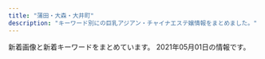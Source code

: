 ```yaml
---
title: "蒲田・大森・大井町"
description: "キーワード別にの巨乳アジアン・チャイナエステ嬢情報をまとめました。"
---
```


新着画像と新着キーワードをまとめています。
2021年05月01日の情報です。

<DmmAffiliateIns />
<KeywordTable
  shops={
    [
    {
        "station": "JR\u84b2\u7530\u99c5\u897f\u53e3",
        "keywords": {},
        "name": "No1\u30fb\u30ca\u30f3\u30d0\u30fc\u30ef\u30f3",
        "url": "http://pro-akasuri.net/",
        "img_links": [
            "http://pro-akasuri.net/pic/pic5.jpg",
            "http://pro-akasuri.net/staff/staff13.jpg",
            "http://pro-akasuri.net/images/banners/top1.jpg",
            "http://pro-akasuri.net/pic/pic8.jpg",
            "http://pro-akasuri.net/images/banners/eyecatch4.jpg",
            "http://pro-akasuri.net/images/banners/b-credit.png",
            "http://pro-akasuri.net/images/banners/2.png",
            "http://pro-akasuri.net/images/banners/pic3.jpg",
            "http://pro-akasuri.net/staff/staff6.jpg",
            "http://pro-akasuri.net/pic/pic2.jpg",
            "http://pro-akasuri.net/images/banners/side-oil.png",
            "http://pro-akasuri.net/pic/pic4.jpg",
            "http://pro-akasuri.net/images/banners/b-tel.png",
            "http://pro-akasuri.net/pic/pic7.jpg",
            "http://pro-akasuri.net/images/banners/eyecatch1.jpg",
            "http://pro-akasuri.net/staff/staff1.jpg",
            "http://pro-akasuri.net/staff/staff9.jpg",
            "http://pro-akasuri.net/images/banners/pic4.jpg",
            "http://pro-akasuri.net/images/banners/top2.png",
            "http://pro-akasuri.net/staff/staff11.jpg",
            "http://pro-akasuri.net/images/banners/b-3f.png",
            "http://pro-akasuri.net/images/banners/pic2.jpg",
            "http://pro-akasuri.net/staff/staff7.jpg",
            "http://pro-akasuri.net/pic/pic3.jpg",
            "http://pro-akasuri.net/images/banners/3.png",
            "http://pro-akasuri.net/pic/pic1.jpg",
            "http://pro-akasuri.net/staff/staff10.jpg",
            "http://pro-akasuri.net/images/banners/bill.jpg",
            "http://pro-akasuri.net/pic/pic6.jpg",
            "http://pro-akasuri.net/images/banners/1.png",
            "http://pro-akasuri.net/staff/staff5.jpg",
            "http://pro-akasuri.net/images/banners/pic1.jpg",
            "https://ranking-deli.jp/assets/img/user/link/2020bnr04.jpg"
        ]
    },
    {
        "keywords": {
            "83": 10,
            "86": 10,
            "D": 80,
            "85": 50,
            "E": 40,
            "87": 50,
            "84": 10,
            "92": 10,
            "F": 30,
            "88": 10
        },
        "station": "JR\u84b2\u7530\u99c5\u897f\u53e3",
        "name": "\u3075\u308f\u3075\u308f",
        "url": "http://yurari.ests.co/",
        "img_links": [
            "http://yurari.ests.co/photos/sites/33/2021/02/202102041041291.jpg",
            "http://yurari.ests.co/photos/sites/33/2020/08/2020080117472090.jpg",
            "http://yurari.ests.co/images/info.jpg",
            "http://yurari.ests.co/photos/sites/33/2020/09/2020090115273947.jpg",
            "http://yurari.ests.co/photos/sites/33/2021/03/2021031211252053.jpg",
            "http://yurari.ests.co/photos/sites/33/2020/11/2020112715562239.jpg",
            "http://yurari.ests.co/photos/sites/33/2020/07/2020072517001526.jpg",
            "http://yurari.ests.co/images/room2.jpg",
            "http://yurari.ests.co/images/service4.jpg",
            "http://yurari.ests.co/images/s_staff.png",
            "http://yurari.ests.co/photos/sites/33/2021/04/2021041710082224.jpg",
            "http://yurari.ests.co/photos/sites/33/2021/03/2021032717111094.jpg",
            "http://yurari.ests.co/images/room1.jpg",
            "http://yurari.ests.co/photos/sites/33/2020/11/2020112715562914.jpg",
            "http://yurari.ests.co/images/s_news.jpg",
            "http://yurari.ests.co/images/service3.jpg",
            "http://yurari.ests.co/photos/sites/33/2021/02/2021021010544188.jpg",
            "http://yurari.ests.co/photos/sites/33/2020/10/2020101317404868.jpg",
            "http://yurari.ests.co/images/s_service.png",
            "http://yurari.ests.co/images/room3.jpg",
            "http://yurari.ests.co/photos/sites/33/2021/04/2021042913543085.jpg",
            "http://yurari.ests.co/images/service1.jpg",
            "http://yurari.ests.co/images/s_pick.jpg",
            "http://yurari.ests.co/photos/sites/33/2020/12/2020121917142684.jpg",
            "http://yurari.ests.co/photos/sites/33/2020/09/2020090215054013.jpg",
            "http://yurari.ests.co/photos/sites/33/2020/09/2020090115274081.jpg",
            "http://yurari.ests.co/images/room4.jpg",
            "http://yurari.ests.co/photos/sites/33/2020/10/2020102211543336.jpg",
            "http://yurari.ests.co/photos/sites/33/2020/06/2020061916403177.jpg",
            "http://yurari.ests.co/images/top.jpg",
            "http://yurari.ests.co/images/mobile.jpg",
            "http://yurari.ests.co/images/service2.jpg"
        ]
    },
    {
        "img_links": [
            "http://www.tokyo-0001.xyz/img/girls05.jpg",
            "http://www.tokyo-0001.xyz/img/ttl-03.png",
            "http://www.tokyo-0001.xyz/img/girls01.jpg",
            "http://www.tokyo-0001.xyz/img/img1.jpg",
            "http://www.tokyo-0001.xyz/img/bnr02.jpg",
            "http://www.tokyo-0001.xyz/img/ttl-04.png",
            "http://www.tokyo-0001.xyz/img/bnr00.jpg",
            "http://www.tokyo-0001.xyz/img/bnr01.jpg",
            "http://www.tokyo-0001.xyz/img/girls02.jpg",
            "http://www.tokyo-0001.xyz/img/girls04.jpg",
            "http://www.tokyo-0001.xyz/img/img-txt-01.png",
            "http://www.tokyo-0001.xyz/img/girls06.jpg",
            "http://www.tokyo-0001.xyz/img/ttl-01.png",
            "http://www.tokyo-0001.xyz/img/girls03.jpg",
            "http://www.tokyo-0001.xyz/img/img2.jpg",
            "http://www.tokyo-0001.xyz/img/img3.jpg",
            "http://www.tokyo-0001.xyz/img/ttl-02.png"
        ],
        "station": "JR\u84b2\u7530\u99c5\u897f\u53e3",
        "name": "NEW\u30a4\u30d6",
        "keywords": {},
        "url": "http://www.tokyo-0001.xyz/"
    },
    {
        "keywords": {},
        "station": "JR\u5927\u4e95\u753a\u99c5\u4e2d\u592e\u53e3",
        "img_links": [],
        "url": "http://rin-rinpa.info/",
        "name": "\u3064\u307c\u307f"
    },
    {
        "name": "\u30b7\u30e3\u30eb\u30e0",
        "station": "JR\u84b2\u7530\u99c5\u6771\u53e3",
        "img_links": [
            "http://syarumu.net/up/uploads/20171119193048nana4.jpg",
            "http://syarumu.net/up/uploads/20190522203024saori2.jpg",
            "http://syarumu.net/images/tel.jpg",
            "http://syarumu.net/up/uploads/20190301204324ayako1.jpg",
            "http://syarumu.net/up/uploads/20170106012055kira3.jpg",
            "http://syarumu.net/up/uploads/20190516212007k2.jpg",
            "http://syarumu.net/up/uploads/20160812161809aiko5.jpg",
            "http://syarumu.net/up/uploads/20190516211959k1.jpg",
            "http://syarumu.net/images/info.png",
            "http://syarumu.net/up/uploads/20190525003719risa1.jpg",
            "http://syarumu.net/up/uploads/20190426134943sumire1.jpg",
            "http://syarumu.net/images/qr.jpg",
            "http://syarumu.net/up/uploads/20190903230049natumi.jpg",
            "http://syarumu.net/up/uploads/20190912225334hina2.jpg",
            "http://syarumu.net/up/uploads/20160813224746kasumi.jpg",
            "http://syarumu.net/up/uploads/20171016204051mayumi1.jpg",
            "http://syarumu.net/up/uploads/2017101023014120170519212939eri1.jpg",
            "http://syarumu.net/up/uploads/20190903230049natumi2.jpg",
            "http://syarumu.net/up/uploads/20200728221353kana.jpg",
            "http://syarumu.net/up/uploads/2020062222282211.jpg",
            "http://syarumu.net/up/uploads/20190301204316ayako.jpg",
            "http://syarumu.net/images/price.jpg",
            "http://syarumu.net/up/newsimg/201707272103202.jpg",
            "http://syarumu.net/up/uploads/20190720013113erika.jpg",
            "http://syarumu.net/up/uploads/20160811191905hitomi.jpg",
            "http://syarumu.net/up/uploads/20201008205617r.jpg",
            "http://syarumu.net/up/uploads/20190819221937moe.jpg",
            "http://syarumu.net/up/uploads/20190525003732risa.jpg",
            "http://syarumu.net/up/uploads/20171016204051mayumi2.jpg",
            "http://syarumu.net/up/uploads/20190426134932sumire.jpg",
            "http://syarumu.net/up/uploads/20181204215307yurika.jpg",
            "http://syarumu.net/up/uploads/20180802213607serina.jpg",
            "http://syarumu.net/up/uploads/20180802213749ai.jpg",
            "http://syarumu.net/up/newsimg/20171016204113mayumi1.jpg",
            "http://syarumu.net/up/uploads/20190522203018saori1.jpg",
            "http://syarumu.net/up/uploads/20190912225320hina.jpg",
            "http://syarumu.net/up/uploads/20171016204051mayumi.jpg",
            "http://syarumu.net/up/uploads/20171001173455haruka.jpg",
            "http://syarumu.net/up/uploads/20170108170417kira4.jpg",
            "http://syarumu.net/up/uploads/202006222228319.jpg",
            "http://syarumu.net/up/uploads/20180802213555serina2.jpg",
            "http://syarumu.net/up/uploads/20191121214442AXKE6657.jpg",
            "http://syarumu.net/up/uploads/20180802213619serina1.jpg",
            "http://syarumu.net/up/uploads/20190912225327hina1.jpg",
            "http://syarumu.net/up/newsimg/20180519143336risa1.jpg",
            "http://syarumu.net/up/uploads/20190714114509image.jpeg",
            "http://syarumu.net/up/uploads/20170406223535mao.jpg",
            "http://syarumu.net/up/uploads/20190813233629mirai2.jpg",
            "http://syarumu.net/up/uploads/20200728221316kan.jpg",
            "http://syarumu.net/images/qj.jpg",
            "http://syarumu.net/up/uploads/20171119193015nana3.jpg",
            "http://syarumu.net/up/uploads/20160812161757aiko4.jpg",
            "http://syarumu.net/up/newsimg/20180519150354kanaa.jpg",
            "http://syarumu.net/up/uploads/20191121214351yua.jpg",
            "http://syarumu.net/up/uploads/20161219214103hitomi1.jpg",
            "http://syarumu.net/up/newsimg/20170406223636mao.jpg",
            "http://syarumu.net/up/uploads/20191028120109pre.jpg",
            "http://syarumu.net/up/uploads/20160812161741aiko.jpg"
        ],
        "keywords": {},
        "url": "http://syarumu.net"
    },
    {
        "name": "\u307b\u306e\u304b",
        "img_links": [
            "http://www.hounoka.com/corona-taisaku2.jpg",
            "http://www.hounoka.com/smart/eri.jpg",
            "http://www.hounoka.com/massage-de_88_31.jpg",
            "http://www.hounoka.com/smart/top-tab-returan.jpg",
            "http://www.hounoka.com/smart/corona-taisaku2.jpg"
        ],
        "keywords": {},
        "url": "http://www.hounoka.com/",
        "station": "JR\u5927\u4e95\u753a\u99c5"
    },
    {
        "name": "SWEET ROOM",
        "url": "http://sweet-room.iest.info/",
        "station": "JR\u84b2\u7530\u99c5\u897f\u53e3",
        "keywords": {
            "88": 10,
            "83": 10,
            "C": 14,
            "86": 10,
            "D": 60,
            "87": 10,
            "85": 20,
            "89": 10,
            "E": 10
        },
        "img_links": [
            "http://sweet-room.iest.info/photos/sites/45/2020/10/2020101602210311.jpg",
            "http://sweet-room.iest.info/images/link_nav03.png",
            "http://sweet-room.iest.info/photos/sites/45/2020/06/2020060305422558.jpg",
            "http://sweet-room.iest.info/images/tit_news.png",
            "http://sweet-room.iest.info/photos/sites/45/2021/04/2021041303321973.jpg",
            "http://sweet-room.iest.info/images/link_nav06.png",
            "http://sweet-room.iest.info/photos/sites/45/2021/04/2021041303322034.jpg",
            "http://sweet-room.iest.info/images/link_nav04.png",
            "http://sweet-room.iest.info/images/tit_staff.png",
            "http://sweet-room.iest.info/photos/sites/45/2020/06/2020062203413777.jpg",
            "http://sweet-room.iest.info/photos/sites/45/2020/06/2020060101255477.jpg",
            "http://sweet-room.iest.info/images/tit_face.png",
            "http://sweet-room.iest.info/images/mobile.png",
            "http://sweet-room.iest.info/images/top.png",
            "http://sweet-room.iest.info/images/link_nav05.png",
            "http://sweet-room.iest.info/images/link_nav01.png",
            "http://sweet-room.iest.info/images/link_nav02.png",
            "http://sweet-room.iest.info/photos/sites/45/2020/07/2020072906584693.jpg"
        ]
    },
    {
        "keywords": {
            "\u80f8": 1,
            "85": 4,
            "F": 1,
            "C": 5,
            "86": 5,
            "E": 2,
            "D": 1
        },
        "station": "JR\u84b2\u7530\u99c5\u897f\u53e3",
        "name": "Reset\u30fb\u30ea\u30bb\u30c3\u30c8",
        "url": "http://ciutyia.xyz/",
        "img_links": [
            "http://ciutyia.xyz/templets/xiangmu/picture/re_lines.png",
            "http://ciutyia.xyz/templets/xiangmu/picture/foter_line_14.png",
            "http://ciutyia.xyz/templets/xiangmu/picture/rookie_sh.png",
            "http://ciutyia.xyz/templets/xiangmu/picture/ac_info_5.png",
            "http://ciutyia.xyz/uploads/210429/1-21042ZT94H27.jpg",
            "http://ciutyia.xyz/templets/xiangmu/picture/gotanda_5.jpg",
            "http://ciutyia.xyz/templets/xiangmu/picture/top.png",
            "http://ciutyia.xyz/templets/xiangmu/picture/index_contact.png",
            "http://ciutyia.xyz/uploads/200627/1-20062G30U2518.jpg",
            "http://ciutyia.xyz/templets/xiangmu/picture/main_photo.jpg",
            "http://ciutyia.xyz/templets/xiangmu/picture/sh_line_5.png",
            "http://ciutyia.xyz/templets/xiangmu/picture/sh_bou_5.png",
            "http://ciutyia.xyz/templets/xiangmu/picture1/index_saloninfo.png",
            "http://ciutyia.xyz/uploads/201028/1-20102Q51209202.jpg",
            "http://ciutyia.xyz/uploads/200627/1-20062G30935R3.jpg",
            "http://ciutyia.xyz/uploads/201019/1-201019125G2324.jpg",
            "http://ciutyia.xyz/templets/xiangmu/picture/webentry.png",
            "http://ciutyia.xyz/uploads/201117/1-20111GAG6454.jpg",
            "http://ciutyia.xyz/uploads/210120/1-210120150301c2.jpg",
            "http://ciutyia.xyz/templets/xiangmu/picture/tel.png",
            "http://ciutyia.xyz/templets/xiangmu/picture/index_therapist.png",
            "http://ciutyia.xyz/uploads/210423/1-210423091Q63A.jpg",
            "http://ciutyia.xyz/uploads/200627/1-20062G30950393.jpg",
            "http://ciutyia.xyz/uploads/180424/1-1P424151P32I.png",
            "http://ciutyia.xyz/templets/xiangmu/picture/foter_line.png",
            "http://ciutyia.xyz/uploads/201117/1-20111G34243Z7.jpg",
            "http://ciutyia.xyz/uploads/allimg/180716/1-1PG6102301955.jpg",
            "http://ciutyia.xyz/images/R_000.jpg",
            "http://ciutyia.xyz/uploads/201117/1-20111G35643457.jpg",
            "http://ciutyia.xyz/uploads/201117/1-20111G32J1140.jpg",
            "http://ciutyia.xyz/uploads/210429/1-21042ZU203328.jpg"
        ]
    },
    {
        "keywords": {
            "C": 4,
            "88": 3,
            "86": 1,
            "90": 1,
            "92": 1,
            "D": 2
        },
        "name": "\u771f\u5fc3",
        "url": "http://k-rlx.info/",
        "station": "JR\u5927\u68ee\u99c5\u6771\u53e3",
        "img_links": [
            "http://k-rlx.info/images/rec.jpg",
            "http://k-rlx.info/images/index_27.jpg",
            "http://k-rlx.info/girls/08.jpg",
            "http://k-rlx.info/images/02.jpg",
            "http://k-rlx.info/images/index_12.jpg",
            "http://k-rlx.info/images/index_20.jpg",
            "http://k-rlx.info/images/index_01.jpg",
            "http://k-rlx.info/images/rec_15.jpg",
            "http://k-rlx.info/images/index_17.jpg",
            "http://k-rlx.info/images/index_02.jpg",
            "http://k-rlx.info/images/index_22.jpg",
            "http://k-rlx.info/images/sub_28.jpg",
            "http://k-rlx.info/images/01.jpg",
            "http://k-rlx.info/images/index_21.jpg",
            "http://k-rlx.info/images/index_09.jpg",
            "http://k-rlx.info/images/index_03.jpg",
            "http://k-rlx.info/images/index_08.jpg",
            "http://k-rlx.info/images/index_04.jpg",
            "http://k-rlx.info/images/staff_15.jpg",
            "http://k-rlx.info/images/index_07.jpg",
            "http://k-rlx.info/girls/03.jpg",
            "http://k-rlx.info/images/index_26.jpg",
            "http://k-rlx.info/images/index_13.jpg",
            "http://k-rlx.info/images/03.jpg",
            "http://k-rlx.info/images/index_28.jpg",
            "http://k-rlx.info/images/info_15.jpg",
            "http://k-rlx.info/girls/02.jpg",
            "http://k-rlx.info/images/index_16.jpg",
            "http://k-rlx.info/girls/00.jpg",
            "http://k-rlx.info/images/info.jpg",
            "http://k-rlx.info/girls/04.jpg",
            "http://k-rlx.info/images/index_24.jpg",
            "http://k-rlx.info/girls/05.jpg",
            "http://k-rlx.info/images/index_19.jpg",
            "http://k-rlx.info/images/index_29.jpg",
            "http://k-rlx.info/images/index_18.jpg",
            "http://k-rlx.info/images/index_06.jpg",
            "http://k-rlx.info/girls/01.jpg",
            "http://k-rlx.info/images/index_30.jpg",
            "http://k-rlx.info/images/index_25.jpg",
            "http://k-rlx.info/images/index_05.jpg",
            "http://k-rlx.info/girls/07.jpg",
            "http://k-rlx.info/images/index_10.jpg"
        ]
    },
    {
        "url": "http://www1.spa-omori.com/",
        "img_links": [
            "http://www1.spa-omori.com/static/upload/image/20210422/1619083088173870.jpg",
            "http://www1.spa-omori.com/static/upload/image/20210223/1614039619556019.jpg",
            "http://www1.spa-omori.com/static/upload/image/20210420/1618849598612571.jpg",
            "http://www1.spa-omori.com/94zc.com/img/totop_01.png",
            "http://www1.spa-omori.com/static/upload/image/20210223/1614039618664763.jpg",
            "http://www1.spa-omori.com/static/picture/picture.jpg",
            "http://www1.spa-omori.com/static/upload/image/20210224/1614126651197768.jpg",
            "http://www1.spa-omori.com/static/upload/image/20210224/1614163208116499.jpg",
            "http://www1.spa-omori.com/static/upload/image/20210224/1614131672107791.jpg",
            "http://www1.spa-omori.com/static/upload/image/20210224/1614126725700730.jpg",
            "http://www1.spa-omori.com/static/upload/image/20210420/1618901294608640.jpg",
            "http://www1.spa-omori.com/static/upload/image/20210224/1614162944392810.jpg",
            "http://www1.spa-omori.com/static/upload/image/20210224/1614132565625014.jpg",
            "http://www1.spa-omori.com/static/upload/image/20210422/1619083226207707.jpg",
            "http://www1.spa-omori.com/static/upload/image/20210223/1614039397117058.jpg",
            "http://www1.spa-omori.com/static/upload/image/20210224/1614163084212688.jpg",
            "http://www1.spa-omori.com/static/upload/image/20210223/1614060275116389.jpg",
            "http://www1.spa-omori.com/static/upload/image/20210224/1614164483392795.jpg",
            "http://www1.spa-omori.com/static/upload/image/20210223/1614039396132620.jpg",
            "http://www1.spa-omori.com/static/upload/image/20210223/1614038060664396.jpg",
            "http://www1.spa-omori.com/static/upload/image/20210223/1614046189930695.jpg",
            "http://www1.spa-omori.com/static/upload/image/20210223/1614039396756745.jpg",
            "http://www1.spa-omori.com/static/upload/image/20210420/1618923132466003.png"
        ],
        "name": "Magic Lovely",
        "station": "JR\u5927\u68ee\u99c5\u6771\u53e3",
        "keywords": {
            "87": 4
        }
    },
    {
        "name": "\u82b1\u6c34\u6728",
        "keywords": {},
        "station": "JR\u84b2\u7530\u99c5\u897f\u53e3",
        "img_links": [
            "http://es-kamata.xyz/images/002.jpg",
            "http://es-kamata.xyz/images/tel.jpg",
            "http://es-kamata.xyz/images/qiu-1.jpg",
            "http://es-kamata.xyz/images/rq01.jpg",
            "http://es-kamata.xyz/images/g4.jpg",
            "http://es-kamata.xyz/images/new_tit.jpg",
            "http://es-kamata.xyz/images/ac4.jpg",
            "http://es-kamata.xyz/images/new_d.jpg",
            "http://es-kamata.xyz/images/003.jpg",
            "http://es-kamata.xyz/images/s1.jpg",
            "http://es-kamata.xyz/images/g0.jpg",
            "http://es-kamata.xyz/images/g3.jpg",
            "http://es-kamata.xyz/images/ac2.jpg",
            "http://es-kamata.xyz/images/nei_bt.jpg",
            "http://es-kamata.xyz/images/ac1.jpg",
            "http://es-kamata.xyz/images/g1.jpg",
            "http://es-kamata.xyz/images/bottom.jpg",
            "http://es-kamata.xyz/images/top_03.jpg",
            "http://es-kamata.xyz/images/ml.jpg",
            "http://es-kamata.xyz/images/g5.jpg",
            "http://es-kamata.xyz/images/g2.jpg",
            "http://es-kamata.xyz/images/rq03.jpg",
            "http://es-kamata.xyz/images/tw.jpg",
            "http://es-kamata.xyz/images/001.jpg",
            "http://es-kamata.xyz/images/ac3.jpg",
            "http://es-kamata.xyz/images/ac5.jpg",
            "http://es-kamata.xyz/images/004.jpg",
            "http://es-kamata.xyz/images/g8.jpg"
        ],
        "url": "http://es-kamata.xyz/"
    },
    {
        "keywords": {
            "C": 13
        },
        "name": "\u30b3\u30b9\u30e2\u30b9",
        "url": "http://www.cosmos.relaxjp.info/",
        "img_links": [
            "http://www.cosmos.relaxjp.info/common/img/image3.jpg",
            "http://www.cosmos.relaxjp.info/files/007.jpg",
            "http://www.cosmos.relaxjp.info/common/img/shop/r4.jpg",
            "http://www.cosmos.relaxjp.info/common/img/image1.jpg",
            "http://www.cosmos.relaxjp.info/files/003.jpg",
            "http://www.cosmos.relaxjp.info/common/img/top_img001.png",
            "http://www.cosmos.relaxjp.info/common/img/shop/r2.jpg",
            "http://www.cosmos.relaxjp.info/common/img/shop/r3.jpg",
            "http://www.cosmos.relaxjp.info/photo_news/upimg/18630606fd1936e3b3_0.jpg",
            "http://www.cosmos.relaxjp.info/images/call_sp.png",
            "http://www.cosmos.relaxjp.info/files/001.jpg",
            "http://www.cosmos.relaxjp.info/common/img/image2.jpg",
            "http://www.cosmos.relaxjp.info/common/img/shop/r1.jpg",
            "http://www.cosmos.relaxjp.info/files/005.jpg",
            "http://www.cosmos.relaxjp.info/files/004.jpg",
            "http://www.cosmos.relaxjp.info/files/006.jpg",
            "http://www.cosmos.relaxjp.info/files/002.jpg"
        ],
        "station": "JR\u5927\u68ee\u99c5\u897f\u53e3"
    },
    {
        "name": "\u30c0\u30a4\u30a2\u30ca\u30fbDIANA",
        "keywords": {
            "\u30bb\u30af\u30b7\u30fc": 3,
            "\u4e73": 3
        },
        "station": "JR\u84b2\u7530\u99c5\u897f\u53e3",
        "url": "http://diana.jeez.jp/",
        "img_links": [
            "http://diana.jeez.jp/public/20190610-162055-294.jpeg",
            "http://diana.jeez.jp/public/20200108-170159-924.jpeg",
            "http://diana.jeez.jp/public/20191220-001603-640.jpeg",
            "http://diana.jeez.jp/public/20190613-175853-722.jpeg",
            "http://diana.jeez.jp/public/20190426-105139-740.jpg",
            "http://diana.jeez.jp/public/20210403-102254-543.jpeg",
            "http://diana.jeez.jp/public/20200103-105226-562.jpeg",
            "http://diana.jeez.jp/public/20190726-190619-915.jpeg",
            "http://diana.jeez.jp/public/20190610-160901-701.jpeg",
            "http://diana.jeez.jp/public/20181111-190250-481.jpeg",
            "http://diana.jeez.jp/public/20200131-234023-209.jpeg",
            "http://diana.jeez.jp/public/20181111-190416-494.jpeg",
            "http://diana.jeez.jp/public/20200211-132149-221.jpeg",
            "http://diana.jeez.jp/public/20191109-124210-239.jpeg",
            "http://diana.jeez.jp/public/20180929-222629-193.jpeg",
            "http://diana.jeez.jp/public/20181111-190402-789.jpeg",
            "http://diana.jeez.jp/images/girl-z1.jpg",
            "http://diana.jeez.jp/public/20190710-152027-812.jpeg",
            "http://diana.jeez.jp/public/20191224-032315-269.jpeg",
            "http://diana.jeez.jp/public/20210320-014603-639.jpeg",
            "http://diana.jeez.jp/public/20210325-163432-450.jpeg",
            "http://diana.jeez.jp/public/20190809-025651-969.jpeg",
            "http://diana.jeez.jp/ueditor/php/upload/image/20190424/1556109007155859.jpg",
            "http://diana.jeez.jp/public/20210410-222848-294.jpeg",
            "http://diana.jeez.jp/public/20191210-122526-507.jpeg",
            "http://diana.jeez.jp/images/girl-z2.jpg",
            "http://diana.jeez.jp/public/20190728-125640-302.jpeg",
            "http://diana.jeez.jp/public/20181111-190307-983.jpeg",
            "http://diana.jeez.jp/public/20200228-161440-768.jpeg"
        ]
    },
    {
        "name": "CoCo.\u30a4\u30a4\u306d!",
        "keywords": {
            "89": 30,
            "86": 42,
            "D": 114,
            "C": 12,
            "85": 28,
            "F": 16,
            "87": 56,
            "E": 14
        },
        "img_links": [
            "http://u-care.ests.jp/photos/sites/36/2020/01/2020012715190876.jpg",
            "http://u-care.ests.jp/images/mobile.jpg",
            "http://u-care.ests.jp/photos/sites/36/2019/07/2019072818341268.jpg",
            "http://u-care.ests.jp/photos/sites/36/2019/07/2019072818340893.jpg",
            "http://u-care.ests.jp/photos/sites/36/2019/11/2019110314145623.jpg",
            "http://u-care.ests.jp/images/b.png",
            "http://u-care.ests.jp/images/room6.jpg",
            "http://u-care.ests.jp/photos/sites/36/2020/12/2020120314112231.jpg",
            "http://u-care.ests.jp/images/new.jpg",
            "http://u-care.ests.jp/images/1.jpg",
            "http://u-care.ests.jp/images/a.png",
            "http://u-care.ests.jp/images/s_staff.jpg",
            "http://u-care.ests.jp/images/room1.jpg",
            "http://u-care.ests.jp/photos/sites/36/2021/02/2021020516323421.jpg",
            "http://u-care.ests.jp/images/s_face.jpg",
            "http://u-care.ests.jp/images/nbj3.jpg",
            "http://u-care.ests.jp/photos/sites/36/2019/07/2019072818372591.jpg",
            "http://u-care.ests.jp/images/room2.jpg",
            "http://u-care.ests.jp/photos/sites/36/2020/12/2020120314113358.jpg",
            "http://u-care.ests.jp/photos/sites/36/2019/07/2019072818340741.jpg",
            "http://u-care.ests.jp/images/pick_bj3.jpg",
            "http://u-care.ests.jp/photos/sites/36/2019/07/201907281834152.jpg",
            "http://u-care.ests.jp/photos/sites/36/2021/04/2021042523083915.jpeg",
            "http://u-care.ests.jp/images/pick_bj1.jpg",
            "http://u-care.ests.jp/images/s_link.jpg",
            "http://u-care.ests.jp/images/top.png",
            "http://u-care.ests.jp/photos/sites/36/2020/12/2020120314112720.jpg",
            "http://u-care.ests.jp/photos/sites/36/2020/11/2020112313091813.jpg",
            "http://u-care.ests.jp/photos/sites/36/2019/07/201907281834129.jpg",
            "http://u-care.ests.jp/images/s1.png",
            "http://u-care.ests.jp/photos/sites/36/2021/04/2021042523083640.jpeg",
            "http://u-care.ests.jp/photos/sites/36/2020/11/2020112313092447.jpg",
            "http://u-care.ests.jp/images/hua.png",
            "http://u-care.ests.jp/photos/sites/36/2021/04/2021042114582450.jpeg",
            "http://u-care.ests.jp/images/cocoiineputiandian.jpg",
            "http://u-care.ests.jp/photos/sites/36/2019/07/2019072818341331.jpg",
            "http://u-care.ests.jp/photos/sites/36/2019/07/2019072818341463.jpg",
            "http://u-care.ests.jp/photos/sites/36/2021/04/2021040821455253.jpeg",
            "http://u-care.ests.jp/photos/sites/36/2020/12/2020120616170454.jpeg",
            "http://u-care.ests.jp/photos/sites/36/2021/02/2021020516324022.jpg",
            "http://u-care.ests.jp/photos/sites/36/2021/04/2021042523083797.jpeg",
            "http://u-care.ests.jp/images/nbj1.jpg",
            "http://u-care.ests.jp/images/room4.jpg",
            "http://u-care.ests.jp/images/s.png",
            "http://u-care.ests.jp/images/s_pick.jpg",
            "http://u-care.ests.jp/photos/sites/36/2021/04/2021040821454611.jpeg",
            "http://u-care.ests.jp/photos/sites/36/2021/04/2021042114572733.jpeg",
            "http://u-care.ests.jp/photos/sites/36/2019/11/2019110314145767.jpg",
            "http://u-care.ests.jp/images/room5.jpg",
            "http://u-care.ests.jp/images/twitter.jpg",
            "http://u-care.ests.jp/images/room3.jpg",
            "http://u-care.ests.jp/photos/sites/36/2020/01/2020012715190245.jpg",
            "http://u-care.ests.jp/images/s_blog.jpg"
        ],
        "url": "http://u-care.ests.jp/",
        "station": "JR\u84b2\u7530\u99c5\u897f\u53e3"
    },
    {
        "name": "\u5922\u306e\u90e8\u5c4b",
        "station": "JR\u5927\u68ee\u99c5\u897f\u53e3",
        "url": "http://www.sh-himenoyw.work/",
        "img_links": [
            "http://www.sh-himenoyw.work/templets/default/picture/stal.png",
            "http://www.sh-himenoyw.work/uploads/210322/1-210322143545455.jpg",
            "http://www.sh-himenoyw.work/templets/default/picture/no.png",
            "http://www.sh-himenoyw.work/templets/default/picture/sys1.jpg",
            "http://www.sh-himenoyw.work/templets/default/picture/tit4.jpg",
            "http://www.sh-himenoyw.work/templets/default/picture/top01.png",
            "http://www.sh-himenoyw.work/templets/default/picture/tit2.jpg",
            "http://www.sh-himenoyw.work/templets/default/picture/tit1.jpg",
            "http://www.sh-himenoyw.work/{dede:global.cfg_templets_skin/}/picture/cg01.jpg",
            "http://www.sh-himenoyw.work/templets/default/picture/tit3.jpg",
            "http://www.sh-himenoyw.work/templets/default/picture/tit5.jpg",
            "http://www.sh-himenoyw.work/uploads/210401/1-210401093342544.jpg",
            "http://www.sh-himenoyw.work/uploads/210410/1-2104101012452G.jpg",
            "http://www.sh-himenoyw.work/uploads/210320/1-210320100AX30.jpg",
            "http://www.sh-himenoyw.work/uploads/210420/1-210420110353610.jpg",
            "http://www.sh-himenoyw.work/templets/default/picture/footer.png",
            "http://www.sh-himenoyw.work/templets/default/picture/top03.png",
            "http://www.sh-himenoyw.work/{dede:global.cfg_templets_skin/}/picture/cg02.jpg",
            "http://www.sh-himenoyw.work/templets/default/picture/top02.png",
            "http://www.sh-himenoyw.work/uploads/210309/1-21030ZZ61JG.jpg"
        ],
        "keywords": {
            "85": 2,
            "86": 3,
            "C": 2,
            "D": 4,
            "88": 1
        }
    },
    {
        "station": "JR\u84b2\u7530\u99c5\u897f\u53e3",
        "url": "http://lucky.geo.jp/",
        "keywords": {
            "87": 24,
            "92": 12,
            "D": 23,
            "E": 24,
            "85": 23,
            "83": 48,
            "90": 48,
            "C": 48
        },
        "name": "LUCKY \uff5e\u30e9\u30c3\u30ad\u30fc\uff5e",
        "img_links": [
            "https://LUCKY.pwchp.com/images/vis_theptframe.png",
            "http://lucky.geo.jp/2/uploadimg/1593756884.jpg",
            "http://lucky.geo.jp/int1.png",
            "http://lucky.geo.jp/2/uploadimg/1615487001.jpeg",
            "http://lucky.geo.jp/2/uploadimg/1589888939.jpg",
            "http://lucky.geo.jp/2/uploadimg/1597029716.jpg",
            "http://lucky.geo.jp/2/uploadimg/1610000464.jpeg",
            "http://lucky.geo.jp/2/uploadimg/1619245065.jpeg",
            "http://lucky.geo.jp/2/uploadimg/1613285139.jpeg",
            "http://lucky.geo.jp/2/uploadimg/1593756798.jpg",
            "http://lucky.geo.jp/2/uploadimg/1610946975.jpeg",
            "http://lucky.geo.jp/2/uploadimg/1574764277.jpg",
            "http://lucky.geo.jp/vis_theptframe.png",
            "http://lucky.geo.jp/2/uploadimg/1596225793.jpg",
            "http://lucky.geo.jp/dozdLZQPkhPUwC2.png",
            "http://lucky.geo.jp/2/uploadimg/1565558725.jpg"
        ]
    },
    {
        "keywords": {
            "E": 2,
            "F": 6,
            "\u80f8": 1
        },
        "url": "http://iyashimori.info/",
        "img_links": [
            "http://iyashimori.info/up/uploads/202010142346103.jpg",
            "http://iyashimori.info/up/uploads/20210429153132masako.jpg",
            "http://iyashimori.info/up/uploads/20210327171939ha.jpg",
            "http://iyashimori.info/up/uploads/20200725171457y.jpg",
            "http://iyashimori.info/up/uploads/2020062222115088.jpg",
            "http://iyashimori.info/up/uploads/20200730210025e.jpg",
            "http://iyashimori.info/up/uploads/20210210211620iii.jpg",
            "http://iyashimori.info/img/totop.png",
            "http://iyashimori.info/img/tel.png",
            "http://iyashimori.info/img/telephone.png",
            "http://iyashimori.info/up/uploads/20200902223249ha.jpg",
            "http://iyashimori.info/img/qj.png",
            "http://iyashimori.info/up/uploads/20210416201635mmk.jpg",
            "http://iyashimori.info/img/price.jpg",
            "http://iyashimori.info/img/topimg2.jpg",
            "http://iyashimori.info/img/50staff.jpg",
            "http://iyashimori.info/img/caution.png",
            "http://iyashimori.info/img/50qj.jpg",
            "http://iyashimori.info/img/topimg1.jpg",
            "http://iyashimori.info/img/50price.jpg",
            "http://iyashimori.info/up/uploads/20210204121304rin.jpg",
            "http://iyashimori.info/up/uploads/20201127115125t.jpg",
            "http://iyashimori.info/img/topimg.jpg",
            "http://iyashimori.info/up/uploads/20210312180627hh.jpg",
            "http://iyashimori.info/img/topimg3.jpg",
            "http://iyashimori.info/up/uploads/20201219182745say.jpg"
        ],
        "name": "\u604b\u306e\u82b1",
        "station": "\u84b2\u7530\u99c5\u897f\u53e3"
    },
    {
        "station": "JR\u84b2\u7530\u99c5\u897f\u53e3",
        "img_links": [
            "http://www.majo.esjp.info/img/goback.jpg",
            "http://www.majo.esjp.info/img/btn_side_mobile.jpg",
            "http://www.majo.esjp.info/images/slider/3.jpg",
            "http://www.majo.esjp.info/images/slider/1.jpg",
            "http://www.majo.esjp.info/files/003-02.jpg",
            "http://www.majo.esjp.info/files/003.jpg",
            "http://www.majo.esjp.info/img/ttl_info.png",
            "http://www.majo.esjp.info/files/005.jpg",
            "http://www.majo.esjp.info/img/ttl_news.png",
            "http://www.majo.esjp.info/img/tel.png",
            "http://www.majo.esjp.info/images/slider/2.jpg",
            "http://www.majo.esjp.info/files/005-02.jpg",
            "http://www.majo.esjp.info/img/pickup.jpg"
        ],
        "name": "\u604b",
        "url": "http://www.majo.esjp.info/",
        "keywords": {
            "D": 4,
            "87": 2,
            "C": 9,
            "85": 2
        }
    },
    {
        "name": "\u30ad\u30e9\u30ad\u30e9",
        "url": "http://kira-kira.work/",
        "img_links": [
            "http://kira-kira.work/img/yumi1.jpg",
            "http://kira-kira.work/img/rina1.jpg",
            "http://kira-kira.work/images/10.jpg",
            "http://kira-kira.work/staff/yumi.jpg",
            "http://kira-kira.work/images/int2.png",
            "http://kira-kira.work/images/headline.jpg",
            "http://kira-kira.work/images/6.jpg",
            "http://kira-kira.work/images/news.jpg",
            "http://kira-kira.work/images/mobile.jpg",
            "http://kira-kira.work/images/sys3.png",
            "http://kira-kira.work/images/interior_t.jpg",
            "http://kira-kira.work/img/yuri1.jpg",
            "http://kira-kira.work/images/2.jpg",
            "http://kira-kira.work/img/rumi1.jpg",
            "http://kira-kira.work/staff/yuyu.jpg",
            "http://kira-kira.work/img/rumi2.jpg",
            "http://kira-kira.work/images/sys2.jpg",
            "http://kira-kira.work/img/nana1.jpg",
            "http://kira-kira.work/images/5.jpg",
            "http://kira-kira.work/images/int1.jpg",
            "http://kira-kira.work/img/neko1.jpg",
            "http://kira-kira.work/images/sys1.jpg",
            "http://kira-kira.work/images/7.jpg",
            "http://kira-kira.work/images/tg.jpg",
            "http://kira-kira.work/images/rec2.jpg",
            "http://kira-kira.work/images/head.jpg",
            "http://kira-kira.work/images/3.jpg",
            "http://kira-kira.work/staff/risa.jpg",
            "http://kira-kira.work/img/aki1.jpg",
            "http://kira-kira.work/staff/yuri.jpg",
            "http://kira-kira.work/img/ai1.jpg",
            "http://kira-kira.work/staff/rina.jpg",
            "http://kira-kira.work/images/staff_t.jpg",
            "http://kira-kira.work/images/11.jpg",
            "http://kira-kira.work/img/yuyu1.jpg",
            "http://kira-kira.work/images/4.jpg",
            "http://kira-kira.work/staff/aki.jpg",
            "http://kira-kira.work/images/8.jpg",
            "http://kira-kira.work/img/risa1.jpg",
            "http://kira-kira.work/images/rec1.jpg",
            "http://kira-kira.work/img/rumi3.jpg",
            "http://kira-kira.work/staff/ai.jpg",
            "http://kira-kira.work/staff/rumi.jpg",
            "http://kira-kira.work/images/9.jpg"
        ],
        "keywords": {},
        "station": "JR\u84b2\u7530\u99c5\u6771\u53e3"
    },
    {
        "name": "\u30af\u30ed\u30fc\u30d0\u30fc",
        "img_links": [
            "http://koinohana.work/_src/36226831/news.png",
            "http://koinohana.work/_src/36246044/1-1zh4152j12m.jpg",
            "http://koinohana.work/_src/36226814/2.png",
            "http://koinohana.work/_src/36226841/sign-1.jpg",
            "http://koinohana.work/_src/36226894/img_2891.jpg",
            "http://koinohana.work/_src/36226907/unnamed_20190718154717292.jpg",
            "http://koinohana.work/_src/36226859/sign.png",
            "http://koinohana.work/_src/38032166/9768defd8834a0030b5a45ab7a03e1f.jpg",
            "http://koinohana.work/_src/36226875/_dsf9378.jpg",
            "http://koinohana.work/_src/38032167/9768defd8834a0030b5a45ab7a03e1f.jpg",
            "http://koinohana.work/_src/36246047/1-1zh91451294d.jpg",
            "http://koinohana.work/_src/36226885/sign.png",
            "http://koinohana.work/_src/36226828/img20170725121742291421.png",
            "http://koinohana.work/_src/36226848/sign-1.jpg",
            "http://koinohana.work/_src/36246048/1-1zh91451294d.jpg",
            "http://koinohana.work/_src/36226906/unnamed_20190718154717292.jpg",
            "http://koinohana.work/_src/36226825/_dsf3390.jpg",
            "http://koinohana.work/_src/36226826/_dsf3394.jpg",
            "http://koinohana.work/_src/36226881/img20170726235401893025.png",
            "http://koinohana.work/_src/36246043/1-1zh4152j12m.jpg",
            "http://koinohana.work/_src/36226818/4.png",
            "http://koinohana.work/_src/36226822/5.png",
            "http://koinohana.work/_src/36226912/cam_20191016232507186.jpg",
            "http://koinohana.work/_src/36226893/img_3017.jpg",
            "http://koinohana.work/_src/36226864/img20170726111759249054.png",
            "http://koinohana.work/_src/36226869/img20170726235401893025.png",
            "http://koinohana.work/_src/36226827/_dsf3386.jpg",
            "http://koinohana.work/_src/36226809/_x1m6343.jpg",
            "http://koinohana.work/_src/36226810/cam_20191016232507186.jpg",
            "http://koinohana.work/_src/36226808/img_2990.jpg",
            "http://koinohana.work/_src/36226873/_dsf9382.jpg",
            "http://koinohana.work/_src/36226877/_dsf9383.jpg",
            "http://koinohana.work/_src/36226857/img20170725223357156708.png",
            "http://koinohana.work/_src/36226812/top1.1.png",
            "http://koinohana.work/_src/36226816/3.png",
            "http://koinohana.work/_src/36226820/1.png",
            "http://koinohana.work/_src/36226879/_dsf9385.jpg",
            "http://koinohana.work/_src/36246119/sign.png",
            "http://koinohana.work/_src/37023059/img20191113142809054841.png"
        ],
        "url": "http://koinohana.work/",
        "keywords": {},
        "station": "JR\u84b2\u7530\u99c5\u6771\u53e3"
    },
    {
        "name": "\u5065\u5eb7\u306e\u5bb6",
        "url": "http://kenkounoie.relax-fk.com/",
        "img_links": [
            "http://kenkounoie.relax-fk.com/images/cast06.png",
            "http://kenkounoie.relax-fk.com/images/cast08.png",
            "http://kenkounoie.relax-fk.com/images/kansen.png",
            "http://kenkounoie.relax-fk.com/images/sub-visual.png",
            "http://kenkounoie.relax-fk.com/images/cast07.png",
            "http://kenkounoie.relax-fk.com/images/cast05.png",
            "http://kenkounoie.relax-fk.com/images/cast04.png",
            "http://kenkounoie.relax-fk.com/images/main-visual.png"
        ],
        "keywords": {
            "86": 4,
            "85": 2,
            "88": 2,
            "C": 10,
            "90": 2
        },
        "station": "\u9752\u7269\u6a2a\u4e01\u99c5"
    },
    {
        "keywords": {
            "C": 7,
            "D": 14,
            "86": 7,
            "E": 7,
            "87": 21
        },
        "url": "http://with-you.iest.info/",
        "station": "JR\u5927\u4e95\u753a\u99c5",
        "img_links": [
            "http://with-you.iest.info/images/service3.jpg",
            "http://with-you.iest.info/images/service2.jpg",
            "http://with-you.iest.info/photos/sites/78/2021/03/2021031003373623.jpg",
            "http://with-you.iest.info/photos/sites/78/2019/08/2019083003291365.jpg",
            "http://with-you.iest.info/images/acc.jpg",
            "http://with-you.iest.info/photos/sites/78/2019/09/2019092708275393.jpg",
            "http://with-you.iest.info/photos/sites/78/2019/08/2019082704375018.jpg",
            "http://with-you.iest.info/images/s_news.jpg",
            "http://with-you.iest.info/photos/sites/78/2021/01/2021011602332027.jpg",
            "http://with-you.iest.info/images/info.jpg",
            "http://with-you.iest.info/images/nbj3.jpg",
            "http://with-you.iest.info/images/tel.jpg",
            "http://with-you.iest.info/images/service4.jpg",
            "http://with-you.iest.info/images/top.png",
            "http://with-you.iest.info/images/service1.jpg",
            "http://with-you.iest.info/images/s_pick.jpg",
            "http://with-you.iest.info/photos/sites/78/2020/04/2020041703530074.jpg",
            "http://with-you.iest.info/images/s_staff.png"
        ],
        "name": "with you"
    },
    {
        "img_links": [
            "http://e-satsuki.net/images/jieshao-tit.jpg",
            "http://e-satsuki.net/images/ss2.jpg",
            "http://e-satsuki.net/images/aya1.jpg",
            "http://e-satsuki.net/images/aya2.jpg",
            "http://e-satsuki.net/images/update-tit.jpg",
            "http://e-satsuki.net/images/ss1.jpg",
            "http://e-satsuki.net/images/topp.jpg",
            "http://e-satsuki.net/images/flash1.jpg",
            "http://e-satsuki.net/images/tit-staff.jpg",
            "http://e-satsuki.net/images/pick-tit.jpg",
            "http://e-satsuki.net/images/manami2.jpg",
            "http://e-satsuki.net/images/new-tit.jpg",
            "http://e-satsuki.net/images/eri1.jpg",
            "http://e-satsuki.net/images/kiki2.jpg",
            "http://e-satsuki.net/images/i-mobile.jpg",
            "http://e-satsuki.net/images/eri2.jpg",
            "http://e-satsuki.net/images/mobile-tit.jpg",
            "http://e-satsuki.net/images/manami1.jpg",
            "http://e-satsuki.net/images/coyuki1.jpg",
            "http://e-satsuki.net/images/top.png",
            "http://e-satsuki.net/images/coyuki2.jpg",
            "http://e-satsuki.net/images/kiki1.jpg",
            "http://e-satsuki.net/images/flash3.jpg",
            "http://e-satsuki.net/images/flash2.jpg"
        ],
        "url": "http://e-satsuki.net/",
        "name": "\u3055\u3064\u304d",
        "station": "JR\u5927\u4e95\u753a\u99c5\u4e2d\u592e\u897f\u53e3",
        "keywords": {
            "C": 8
        }
    },
    {
        "url": "http://suica.jpn.cm/",
        "keywords": {
            "87": 2,
            "80": 2,
            "91": 2,
            "E": 2,
            "85": 6,
            "86": 4,
            "D": 14
        },
        "img_links": [
            "http://suica.jpn.cm/photos/sites/3/2020/11/2020111415465544.jpg",
            "http://suica.jpn.cm/photos/sites/3/2021/04/2021042216334672.jpg",
            "http://suica.jpn.cm/photos/sites/3/2021/03/2021031317253231.jpg",
            "http://suica.jpn.cm/photos/sites/3/2020/08/2020082117403663.jpg",
            "http://suica.jpn.cm/photos/sites/3/2020/08/202008151230107.jpg",
            "http://suica.jpn.cm/images/s_staff.png",
            "http://suica.jpn.cm/photos/sites/3/2020/08/2020081512284124.jpg",
            "http://suica.jpn.cm/photos/sites/3/2021/04/2021042216344477.jpg",
            "http://suica.jpn.cm/photos/sites/3/2021/03/202103131725332.jpg",
            "http://suica.jpn.cm/photos/sites/3/2021/03/2021031015535435.jpg",
            "http://suica.jpn.cm/photos/sites/3/2021/03/2021031317253248.jpg",
            "http://suica.jpn.cm/photos/sites/3/2020/08/2020081512300276.jpg",
            "http://suica.jpn.cm/photos/sites/3/2021/04/2021042216343686.jpg",
            "http://suica.jpn.cm/images/top.jpg",
            "http://suica.jpn.cm/images/1.jpg",
            "http://suica.jpn.cm/photos/sites/3/2020/08/2020081913081756.jpg",
            "http://suica.jpn.cm/images/s_reruit.png",
            "http://suica.jpn.cm/images/2.jpg",
            "http://suica.jpn.cm/photos/sites/3/2020/08/2020081512284950.jpg",
            "http://suica.jpn.cm/photos/sites/3/2020/08/2020081913081173.jpg",
            "http://suica.jpn.cm/photos/sites/3/2020/11/2020111415464983.jpg",
            "http://suica.jpn.cm/images/news.png",
            "http://suica.jpn.cm/photos/sites/3/2020/08/202008191308233.jpg",
            "http://suica.jpn.cm/photos/sites/3/2021/03/2021031317253455.jpg",
            "http://suica.jpn.cm/photos/sites/3/2020/08/2020081512285962.jpg",
            "https://www.a-side.com/ad/koko/include/banner/koko_468x60.png",
            "http://suica.jpn.cm/photos/sites/3/2021/03/2021031016020743.jpg",
            "http://suica.jpn.cm/images/info.jpg",
            "http://suica.jpn.cm/photos/sites/3/2020/08/2020082117404189.jpg",
            "http://suica.jpn.cm/images/top1.jpg",
            "http://suica.jpn.cm/photos/sites/3/2020/08/2020081512295237.jpg"
        ],
        "name": "\u30b9\u30a4\u30ab",
        "station": "JR\u5927\u4e95\u753a\u99c5\u4e2d\u592e\u53e3"
    },
    {
        "img_links": [
            "http://yume-yume.info/img/s1.jpg",
            "http://yume-yume.info/img/nos.jpg",
            "http://yume-yume.info/img/s3.jpg",
            "http://yume-yume.info/img/s15.jpg",
            "http://yume-yume.info/img/st4.jpg",
            "http://yume-yume.info/img/sta17.jpg",
            "http://yume-yume.info/i/img/r1.jpg",
            "http://yume-yume.info/img/st2.jpg",
            "http://yume-yume.info/img/st15.jpg",
            "http://yume-yume.info/img/sta15.jpg",
            "http://yume-yume.info/i/img/r0.jpg",
            "http://yume-yume.info/i/img/sta15.jpg",
            "http://yume-yume.info/img/st17.jpg",
            "http://a.jps.cm/yume/wp-content/uploads/sites/36/2020/12/2470AE4C-2A60-4C35-A4C8-043E2F5EF2BD.jpeg",
            "http://yume-yume.info/img/st3.jpg",
            "http://yume-yume.info/img/sta1.jpg",
            "http://yume-yume.info/img/st01.jpg",
            "http://yume-yume.info/i/img/r2.jpg",
            "http://yume-yume.info/img/s4.jpg",
            "http://yume-yume.info/img/botton.jpg",
            "http://yume-yume.info/i/img/nos.jpg",
            "http://yume-yume.info/i/img/sta3.jpg",
            "http://yume-yume.info/i/img/sta4.jpg",
            "http://yume-yume.info/i/img/sta2.jpg",
            "http://yume-yume.info/img/s17.jpg",
            "http://yume-yume.info/i/img/sta1.jpg",
            "http://yume-yume.info/img/mo.png",
            "http://yume-yume.info/img/st02.jpg",
            "http://yume-yume.info/i/img/r4.jpg",
            "http://yume-yume.info/img/sta2.jpg",
            "http://yume-yume.info/img/r9.jpg",
            "http://yume-yume.info/img/sta4.jpg",
            "http://yume-yume.info/img/sta3.jpg",
            "http://yume-yume.info/img/s2.jpg",
            "http://yume-yume.info/img/st1.jpg",
            "http://yume-yume.info/img/fla.jpg",
            "http://yume-yume.info/i/img/sta17.jpg"
        ],
        "station": "JR\u84b2\u7530\u99c5\u897f\u53e3",
        "name": "\u5922\u306e\u307e\u305f\u5922",
        "url": "http://yume-yume.info/",
        "keywords": {
            "C": 19,
            "87": 1,
            "86": 4,
            "85": 3,
            "D": 3
        }
    },
    {
        "name": "LEMON*\u30ec\u30e2\u30f3",
        "keywords": {
            "E": 8,
            "C": 31,
            "86": 17,
            "88": 10,
            "\u4e73": 2,
            "87": 27,
            "D": 22
        },
        "station": "JR\u84b2\u7530\u99c5\u6771\u53e3",
        "img_links": [
            "http://www.remonesthe.com/img/main_top.png",
            "http://www.remonesthe.com/upload/girl/img03/img1_0023.jpg",
            "http://www.remonesthe.com/upload/girl/img01/img3_0008.jpg",
            "http://www.remonesthe.com/upload/girl/img02/img3_0007.jpg",
            "http://www.remonesthe.com/upload/girl/img02/img2_0019.jpg",
            "http://www.remonesthe.com/upload/girl/img01/img1_0019.jpg",
            "http://www.remonesthe.com/upload/girl/img04/img1_0007.jpg",
            "http://www.remonesthe.com/upload/girl/img_sch/img_sch_0007.jpg",
            "http://www.remonesthe.com/upload/girl/img01/img1_0018.jpg",
            "http://www.remonesthe.com/upload/girl/img01/img1_0021.jpg",
            "http://www.remonesthe.com/upload/girl/img05/img1_0019.jpg",
            "http://www.remonesthe.com/upload/girl/img03/img1_0021.jpg",
            "http://www.remonesthe.com/upload/girl/img04/img1_0013.jpg",
            "http://www.remonesthe.com/upload/girl/img01/img1_0016.jpg",
            "http://www.remonesthe.com/upload/girl/img_sch/img_sch_0019.jpg",
            "http://www.remonesthe.com/upload/girl/img02/img1_0021.jpg",
            "http://www.remonesthe.com/upload/girl/img05/img1_0007.jpg",
            "http://www.remonesthe.com/upload/girl/img04/img1_0023.jpg",
            "http://www.remonesthe.com/upload/girl/img_sch/img_sch_0013.jpg",
            "http://www.remonesthe.com/upload/girl/img02/img1_0008.jpg",
            "http://www.remonesthe.com/upload/girl/img_list01/img_list_0022.jpg",
            "http://www.remonesthe.com/upload/girl/img02/img2_0007.jpg",
            "http://www.remonesthe.com/upload/girl/img01/img1_0015.jpg",
            "http://www.remonesthe.com/upload/girl/img_sch/img_sch_0023.jpg",
            "http://www.remonesthe.com/upload/girl/img03/img1_0015.jpg",
            "http://www.remonesthe.com/upload/girl/img05/img1_0013.jpg",
            "http://www.remonesthe.com/upload/girl/img04/img1_0022.jpg",
            "http://www.remonesthe.com/upload/girl/img02/img1_0016.jpg",
            "http://www.remonesthe.com/upload/girl/img_sch/img_sch_0022.jpg",
            "http://www.remonesthe.com/upload/girl/img01/img2_0008.jpg",
            "http://www.remonesthe.com/upload/girl/img02/img1_0015.jpg",
            "http://www.remonesthe.com/upload/girl/img05/img1_0015.jpg",
            "http://www.remonesthe.com/upload/girl/img_sch/img_sch_0018.jpg",
            "http://www.remonesthe.com/upload/girl/img05/img1_0022.jpg",
            "http://www.remonesthe.com/upload/girl/img02/img1_0022.jpg",
            "http://www.remonesthe.com/upload/girl/img04/img1_0008.jpg",
            "http://www.remonesthe.com/upload/girl/img02/img1_0018.jpg",
            "http://www.remonesthe.com/upload/girl/img04/img1_0019.jpg",
            "http://www.remonesthe.com/upload/girl/img04/img1_0016.jpg",
            "http://www.remonesthe.com/banner/koko_468x60.png",
            "http://www.remonesthe.com/upload/girl/img03/img1_0016.jpg",
            "http://www.remonesthe.com/upload/girl/img_list01/img_list_0023.jpg",
            "http://www.remonesthe.com/upload/girl/img02/img1_0007.jpg",
            "http://www.remonesthe.com/upload/girl/img03/img1_0022.jpg",
            "http://www.remonesthe.com/upload/girl/img05/img1_0023.jpg",
            "http://www.remonesthe.com/upload/girl/img_sch/img_sch_0015.jpg",
            "http://www.remonesthe.com/upload/girl/img02/img1_0013.jpg",
            "http://www.remonesthe.com/upload/girl/img04/img1_0018.jpg",
            "http://www.remonesthe.com/img/pro_tit_name.jpg",
            "http://www.remonesthe.com/upload/girl/img02/img3_0008.jpg",
            "http://www.remonesthe.com/upload/girl/img01/img1_0013.jpg",
            "http://www.remonesthe.com/upload/girl/img04/img1_0021.jpg",
            "http://www.remonesthe.com/upload/girl/img03/img1_0018.jpg",
            "http://www.remonesthe.com/upload/girl/img01/img1_0007.jpg",
            "http://www.remonesthe.com/img/pro_modoru.jpg",
            "http://www.remonesthe.com/upload/girl/img01/img2_0019.jpg",
            "http://www.remonesthe.com/img/pro_tit_size.jpg",
            "http://www.remonesthe.com/upload/girl/img04/img1_0015.jpg",
            "http://www.remonesthe.com/upload/girl/img01/img3_0007.jpg",
            "http://www.remonesthe.com/img/tit_staff.jpg",
            "http://www.remonesthe.com/upload/girl/img03/img1_0013.jpg",
            "http://www.remonesthe.com/upload/girl/img_sch/img_sch_0008.jpg",
            "http://www.remonesthe.com/upload/girl/img_sch/img_sch_0016.jpg",
            "http://www.remonesthe.com/upload/girl/img05/img1_0021.jpg",
            "http://www.remonesthe.com/upload/girl/img05/img1_0016.jpg",
            "http://www.remonesthe.com/upload/girl/img02/img1_0019.jpg",
            "http://www.remonesthe.com/upload/girl/img05/img1_0018.jpg",
            "http://www.remonesthe.com/upload/girl/img03/img1_0019.jpg",
            "http://www.remonesthe.com/upload/girl/img01/img1_0008.jpg",
            "http://www.remonesthe.com/upload/girl/img02/img2_0008.jpg",
            "http://www.remonesthe.com/upload/girl/img03/img1_0007.jpg",
            "http://www.remonesthe.com/img/tit_profile.jpg",
            "http://www.remonesthe.com/upload/girl/img03/img1_0008.jpg",
            "http://www.remonesthe.com/img/pro_tit_age.jpg",
            "http://www.remonesthe.com/upload/girl/img02/img1_0023.jpg",
            "http://www.remonesthe.com/upload/girl/img_sch/img_sch_0021.jpg",
            "http://www.remonesthe.com/upload/girl/img01/img2_0007.jpg",
            "http://www.remonesthe.com/upload/girl/img01/img1_0022.jpg",
            "http://www.remonesthe.com/upload/girl/img05/img1_0008.jpg",
            "http://www.remonesthe.com/upload/girl/img01/img1_0023.jpg"
        ],
        "url": "http://www.remonesthe.com/"
    },
    {
        "url": "http://www.floweresthe.com/",
        "station": "JR\u84b2\u7530\u99c5\u6771\u53e3",
        "name": "Flower\u30fb\u30d5\u30e9\u30ef\u30fc",
        "img_links": [
            "http://www.floweresthe.com/upload/girl/img04/img1_0010.jpg",
            "http://www.floweresthe.com/upload/girl/img04/img1_0005.jpg",
            "http://www.floweresthe.com/upload/girl/img02/img1_0005.jpg",
            "http://www.floweresthe.com/upload/girl/img04/img1_0006.jpg",
            "http://www.floweresthe.com/img/r1.jpg",
            "http://www.floweresthe.com/upload/girl/img01/img1_0001.jpg",
            "http://www.floweresthe.com/upload/girl/img_list01/img_list_0003.jpg",
            "http://www.floweresthe.com/img/sys1.jpg",
            "http://www.floweresthe.com/upload/girl/img02/img1_0008.jpg",
            "http://www.floweresthe.com/upload/girl/img_list01/img_list_0009.jpg",
            "http://www.floweresthe.com/upload/girl/img01/img1_0006.jpg",
            "http://www.floweresthe.com/img/bottom.jpg",
            "http://www.floweresthe.com/upload/board/img_1570430028.jpg",
            "http://www.floweresthe.com/upload/girl/img04/img1_0003.jpg",
            "http://www.floweresthe.com/upload/board/img_1599194180.jpg",
            "http://www.floweresthe.com/img/memu.jpg",
            "http://www.floweresthe.com/upload/board/img_1617937698.jpg",
            "http://www.floweresthe.com/upload/girl/img04/img1_0009.jpg",
            "http://www.floweresthe.com/upload/board/img_1552291455.jpg",
            "http://www.floweresthe.com/upload/board/img_1551414651.jpg",
            "http://www.floweresthe.com/upload/girl/img02/img1_0004.jpg",
            "http://www.floweresthe.com/upload/girl/img02/img1_0003.jpg",
            "http://www.floweresthe.com/upload/girl/img01/img1_0008.jpg",
            "http://www.floweresthe.com/upload/girl/img01/img1_0007.jpg",
            "http://www.floweresthe.com/upload/girl/img04/img1_0008.jpg",
            "http://www.floweresthe.com/upload/girl/img04/img1_0007.jpg",
            "http://www.floweresthe.com/upload/girl/img_list01/img_list_0001.jpg",
            "http://www.floweresthe.com/img/main_top.jpg",
            "http://www.floweresthe.com/upload/girl/img01/img1_0009.jpg",
            "http://www.floweresthe.com/img/r2.jpg",
            "http://www.floweresthe.com/upload/girl/img_list01/img_list_0005.jpg",
            "http://www.floweresthe.com/upload/girl/img_list01/img_list_0008.jpg",
            "http://www.floweresthe.com/upload/girl/img02/img1_0006.jpg",
            "http://www.floweresthe.com/img/sys2.jpg",
            "http://www.floweresthe.com/upload/girl/img01/img1_0003.jpg",
            "http://www.floweresthe.com/upload/girl/img04/img1_0001.jpg",
            "http://www.floweresthe.com/upload/girl/img01/img2_0006.jpg",
            "http://www.floweresthe.com/upload/girl/img02/img1_0010.jpg",
            "http://www.floweresthe.com/upload/girl/img_list01/img_list_0004.jpg",
            "http://www.floweresthe.com/upload/girl/img01/img1_0004.jpg",
            "http://www.floweresthe.com/img/r4.jpg",
            "http://www.floweresthe.com/upload/girl/img02/img1_0009.jpg",
            "http://www.floweresthe.com/upload/girl/img02/img1_0007.jpg",
            "http://www.floweresthe.com/upload/girl/img02/img1_0001.jpg",
            "http://www.floweresthe.com/img/interior.png",
            "http://www.floweresthe.com/upload/girl/img_list01/img_list_0010.jpg",
            "http://www.floweresthe.com/upload/girl/img01/img1_0010.jpg",
            "http://www.floweresthe.com/upload/girl/img_list01/img_list_0006.jpg",
            "http://www.floweresthe.com/img/tit_profile.jpg",
            "http://www.floweresthe.com/upload/girl/img04/img1_0004.jpg",
            "http://www.floweresthe.com/upload/girl/img01/img1_0005.jpg",
            "http://www.floweresthe.com/img/tit_photo.jpg",
            "http://www.floweresthe.com/img/tit_girls.jpg",
            "http://www.floweresthe.com/img/r3.jpg",
            "http://www.floweresthe.com/upload/girl/img_list01/img_list_0007.jpg",
            "http://www.floweresthe.com/img/lineyoko.jpg"
        ],
        "keywords": {
            "C": 48,
            "87": 32,
            "D": 26,
            "85": 12,
            "86": 23
        }
    },
    {
        "url": "http://ikoi.xyz.mn/",
        "station": "JR\u5927\u68ee\u99c5\u6771\u53e3",
        "name": "\u61a9",
        "img_links": [],
        "keywords": {}
    },
    {
        "station": "JR\u84b2\u7530\u99c5\u6771\u53e3",
        "img_links": [
            "http://www.e-uluru.info/images/upload/24e3367119cd81d4.jpg",
            "http://www.e-uluru.info/girl/015.jpg",
            "http://www.e-uluru.info/images/upload/08e930d29f9d5b3e.jpg",
            "http://www.e-uluru.info/images/upload/thumb/5dcabd8808e86a8c.jpg",
            "http://www.e-uluru.info/images/index_11.png",
            "http://www.e-uluru.info/images/sys_08.png",
            "http://www.e-uluru.info/images/upload/thumb/a42cde1d7d7ca5c0.jpg",
            "http://www.e-uluru.info/images/upload/thumb/f642dd084fb225c9.jpg",
            "http://www.e-uluru.info/s/images/icon_covergirl.png",
            "http://www.e-uluru.info/girl/028.jpg",
            "http://www.e-uluru.info/girl/034.jpg",
            "http://www.e-uluru.info/images/index_06.png",
            "http://www.e-uluru.info/images/upload/2951922eff997d84.jpg",
            "http://www.e-uluru.info/girl/016.jpg",
            "http://www.e-uluru.info/girl/014.jpg",
            "http://www.e-uluru.info/images/upload/384c82eb7bf4f526.jpg",
            "http://www.e-uluru.info/girl/020.jpg",
            "http://www.e-uluru.info/images/index_13.png",
            "http://www.e-uluru.info/images/upload/thumb/9e6373c225b7bc51.jpg",
            "http://www.e-uluru.info/s/images/icon_staff.png",
            "http://www.e-uluru.info/images/rec_09.png",
            "http://www.e-uluru.info/s/images/icon_info.png",
            "http://www.e-uluru.info/images/info01.png",
            "http://www.e-uluru.info/images/r03.jpg",
            "http://www.e-uluru.info/girl/021.jpg",
            "http://www.e-uluru.info/girl/012.jpg",
            "http://www.e-uluru.info/images/index_04.png",
            "http://www.e-uluru.info/images/upload/e8b0d029c217c7cc.jpg",
            "http://www.e-uluru.info/girl/013.jpg",
            "http://www.e-uluru.info/images/info_08.png",
            "http://www.e-uluru.info/images/upload/5dcabd8808e86a8c.jpg",
            "http://www.e-uluru.info/images/index_05.png",
            "http://www.e-uluru.info/images/upload/03b615dbd4a8d4e4.jpg",
            "http://www.e-uluru.info/images/upload/30e7a9b6a2619196.jpg",
            "http://www.e-uluru.info/images/upload/thumb/a86dfeb81b8ab370.jpg",
            "http://www.e-uluru.info/images/rec_08.png",
            "http://www.e-uluru.info/images/upload/thumb/7a73ef7475560f16.jpg",
            "http://www.e-uluru.info/images/upload/thumb/ebc831946fdc3143.jpg",
            "http://www.e-uluru.info/images/upload/thumb/db7023b92ef16bbc.jpg",
            "http://www.e-uluru.info/images/r01.jpg",
            "http://www.e-uluru.info/girl/024.jpg",
            "http://www.e-uluru.info/images/upload/a86dfeb81b8ab370.jpg",
            "http://www.e-uluru.info/images/upload/thumb/30e7a9b6a2619196.jpg",
            "http://www.e-uluru.info/images/index_08.png",
            "http://www.e-uluru.info/girl/06.jpg",
            "http://www.e-uluru.info/girl/032.jpg",
            "http://www.e-uluru.info/s/girl/01.jpg",
            "http://www.e-uluru.info/images/index_01.png",
            "http://www.e-uluru.info/images/upload/056ff3de81fe9024.jpg",
            "http://www.e-uluru.info/images/r05.jpg",
            "http://www.e-uluru.info/images/upload/thumb/e8b0d029c217c7cc.jpg",
            "http://www.e-uluru.info/images/upload/d4a6c5a9e3801cc7.jpg",
            "http://www.e-uluru.info/images/upload/thumb/b5241af23f911574.jpg",
            "http://www.e-uluru.info/images/upload/7a73ef7475560f16.jpg",
            "http://www.e-uluru.info/images/upload/thumb/d33358c73f674e0d.jpg",
            "http://www.e-uluru.info/s/images/icon_topics.png",
            "http://www.e-uluru.info/images/upload/thumb/98ac232614327354.jpg",
            "http://www.e-uluru.info/images/upload/1ddb0f728d864feb.jpg",
            "http://www.e-uluru.info/images/upload/thumb/ad830a43974bad03.jpg",
            "http://www.e-uluru.info/images/index_12.png",
            "http://www.e-uluru.info/images/upload/73a690610b4828e0.jpg",
            "http://www.e-uluru.info/s/images/r05.jpg",
            "http://www.e-uluru.info/images/upload/f642dd084fb225c9.jpg",
            "http://www.e-uluru.info/images/upload/thumb/d4a6c5a9e3801cc7.jpg",
            "http://www.e-uluru.info/images/upload/thumb/056ff3de81fe9024.jpg",
            "http://www.e-uluru.info/images/index_03.png",
            "http://www.e-uluru.info/s/images/icon_tel.png",
            "http://www.e-uluru.info/images/upload/thumb/539dd2297c44dec2.jpg",
            "http://www.e-uluru.info/images/index_02.png",
            "http://www.e-uluru.info/images/upload/a944203deb9da4de.jpg",
            "http://www.e-uluru.info/images/upload/thumb/384c82eb7bf4f526.jpg",
            "http://www.e-uluru.info/s/images/r01.jpg",
            "http://www.e-uluru.info/images/r02.jpg",
            "http://www.e-uluru.info/images/upload/b71e9dc3cfa0f9b4.jpg",
            "http://www.e-uluru.info/images/upload/thumb/73a690610b4828e0.jpg",
            "http://www.e-uluru.info/images/staff_08.png",
            "http://www.e-uluru.info/images/upload/thumb/24e3367119cd81d4.jpg",
            "http://www.e-uluru.info/images/upload/ebc831946fdc3143.jpg",
            "http://www.e-uluru.info/images/upload/thumb/12cb1bdfa779a5e6.jpg",
            "http://www.e-uluru.info/girl/033.jpg",
            "http://www.e-uluru.info/images/upload/thumb/a944203deb9da4de.jpg",
            "http://www.e-uluru.info/girl/030.jpg",
            "http://www.e-uluru.info/images/upload/db7023b92ef16bbc.jpg",
            "http://www.e-uluru.info/images/upload/b5241af23f911574.jpg",
            "http://www.e-uluru.info/images/upload/thumb/1ddb0f728d864feb.jpg",
            "http://www.e-uluru.info/images/index_07.png",
            "http://www.e-uluru.info/s/images/r02.jpg",
            "http://www.e-uluru.info/images/upload/2e83ce7f87e28c10.jpg",
            "http://www.e-uluru.info/images/upload/thumb/f436fca81b34a90a.jpg",
            "http://www.e-uluru.info/images/upload/539dd2297c44dec2.jpg",
            "http://www.e-uluru.info/girl/019.jpg",
            "http://www.e-uluru.info/images/upload/c7886d02d33ae09c.jpg",
            "http://www.e-uluru.info/images/upload/ad830a43974bad03.jpg",
            "http://www.e-uluru.info/images/upload/thumb/2e83ce7f87e28c10.jpg",
            "http://www.e-uluru.info/images/upload/thumb/b71e9dc3cfa0f9b4.jpg",
            "http://www.e-uluru.info/images/upload/thumb/71169c7f826021d0.jpg",
            "http://www.e-uluru.info/images/pro.jpg",
            "http://www.e-uluru.info/s/images/icon_top.png",
            "http://www.e-uluru.info/images/upload/f436fca81b34a90a.jpg",
            "http://www.e-uluru.info/images/upload/98ac232614327354.jpg",
            "http://www.e-uluru.info/images/upload/90eec703fb0861db.jpg",
            "http://www.e-uluru.info/girl/018.jpg",
            "http://www.e-uluru.info/images/upload/a42cde1d7d7ca5c0.jpg",
            "http://www.e-uluru.info/images/upload/thumb/2951922eff997d84.jpg",
            "http://www.e-uluru.info/images/upload/thumb/c7886d02d33ae09c.jpg",
            "http://www.e-uluru.info/images/upload/8ee8987b2165d4fc.jpg",
            "http://www.e-uluru.info/images/upload/9e6373c225b7bc51.jpg",
            "http://www.e-uluru.info/images/upload/thumb/90eec703fb0861db.jpg",
            "http://www.e-uluru.info/images/upload/thumb/8ee8987b2165d4fc.jpg",
            "http://www.e-uluru.info/images/upload/d33358c73f674e0d.jpg",
            "http://www.e-uluru.info/girl/031.jpg",
            "http://www.e-uluru.info/girl/01.jpg",
            "http://www.e-uluru.info/s/images/r03.jpg",
            "http://www.e-uluru.info/images/upload/thumb/08e930d29f9d5b3e.jpg",
            "http://www.e-uluru.info/images/upload/12cb1bdfa779a5e6.jpg",
            "http://www.e-uluru.info/images/upload/71169c7f826021d0.jpg",
            "http://www.e-uluru.info/images/upload/thumb/03b615dbd4a8d4e4.jpg",
            "http://www.e-uluru.info/girl/07.jpg"
        ],
        "url": "http://www.e-uluru.info/",
        "keywords": {
            "C": 13,
            "88": 5,
            "D": 33,
            "83": 2,
            "F": 1,
            "86": 19,
            "85": 22,
            "E": 11,
            "87": 9
        },
        "name": "\u7f8e\u7409\u7409"
    },
    {
        "url": "http://tsuya.este.work/",
        "keywords": {
            "D": 16,
            "86": 4,
            "85": 4,
            "C": 10,
            "87": 8
        },
        "station": "JR\u84b2\u7530\u99c5\u897f\u53e3",
        "img_links": [
            "http://tsuya.este.work/1.jpg",
            "http://tsuya.este.work/2020070203014158.jpg",
            "http://tsuya.este.work/top.jpg",
            "http://tsuya.este.work/202007020301278.jpg",
            "http://tsuya.este.work/s_staff.jpg",
            "http://tsuya.este.work/room3.jpg",
            "http://tsuya.este.work/room4.jpg",
            "http://tsuya.este.work/2019072403203754.jpg",
            "http://tsuya.este.work/miho.jpg",
            "http://tsuya.este.work/s_shedule.jpg",
            "http://tsuya.este.work/mobile.jpg",
            "http://tsuya.este.work/room2.jpg",
            "http://tsuya.este.work/room1.jpg",
            "http://tsuya.este.work/s_news.jpg"
        ],
        "name": "\u8276 \uff5e\u3064\u3084\uff5e"
    },
    {
        "station": "JR\u5927\u68ee\u99c5\u6771\u53e3",
        "keywords": {
            "87": 8,
            "86": 2,
            "D": 10
        },
        "name": "Kawaii\u604b\u4eba",
        "url": "http://www.kawaii.relax-hp.com/",
        "img_links": [
            "http://www.kawaii.relax-hp.com/files/004.jpg",
            "http://www.kawaii.relax-hp.com/images/news.jpg",
            "http://www.kawaii.relax-hp.com/files/001-02.jpg",
            "http://www.kawaii.relax-hp.com/files/002-02.jpg",
            "http://www.kawaii.relax-hp.com/images/staff_s.png",
            "http://www.kawaii.relax-hp.com/files/005.jpg",
            "http://www.kawaii.relax-hp.com/files/006-02.jpg",
            "http://www.kawaii.relax-hp.com/images/pick.jpg",
            "http://www.kawaii.relax-hp.com/files/006.jpg",
            "http://www.kawaii.relax-hp.com/files/005-02.jpg",
            "http://www.kawaii.relax-hp.com/files/004-02.jpg",
            "http://www.kawaii.relax-hp.com/files/002.jpg",
            "http://www.kawaii.relax-hp.com/images/top.png",
            "http://www.kawaii.relax-hp.com/images/ser.jpg",
            "http://www.kawaii.relax-hp.com/files/001.jpg",
            "http://www.kawaii.relax-hp.com/images/link_s .png"
        ]
    },
    {
        "keywords": {
            "87": 1,
            "D": 8,
            "85": 2,
            "C": 1,
            "86": 6
        },
        "url": "http://onlyone.jpn.vin/",
        "station": "JR\u5927\u4e95\u753a\u99c5",
        "name": "Only One",
        "img_links": [
            "http://onlyone.jpn.vin/photos/sites/58/2020/09/2020092305431071.jpg",
            "http://onlyone.jpn.vin/photos/sites/58/2020/06/2020062506024983.jpg",
            "http://onlyone.jpn.vin/images/nei_bj1.png",
            "http://onlyone.jpn.vin/images/s_staff.png",
            "http://onlyone.jpn.vin/photos/sites/58/2021/04/2021043002325878.jpg",
            "http://onlyone.jpn.vin/images/room3.jpg",
            "http://onlyone.jpn.vin/photos/sites/58/2020/06/202006250602509.jpg",
            "http://onlyone.jpn.vin/photos/sites/58/2020/06/202006250602504.jpg",
            "http://onlyone.jpn.vin/images/s_link.png",
            "http://onlyone.jpn.vin/photos/sites/58/2020/10/2020100207070197.jpg",
            "http://onlyone.jpn.vin/photos/sites/58/2020/12/2020121505432512.jpg",
            "http://onlyone.jpn.vin/images/room5.jpg",
            "http://onlyone.jpn.vin/images/news.png",
            "http://onlyone.jpn.vin/photos/sites/58/2020/10/202010300420109.jpg",
            "http://onlyone.jpn.vin/images/room2.jpg",
            "http://onlyone.jpn.vin/images/end.png",
            "http://onlyone.jpn.vin/images/room1.jpg",
            "http://onlyone.jpn.vin/photos/sites/58/2020/10/2020103004200463.jpg",
            "http://onlyone.jpn.vin/photos/sites/58/2020/06/2020062506024979.jpg",
            "http://onlyone.jpn.vin/images/top.png",
            "http://onlyone.jpn.vin/images/mobile.jpg"
        ]
    },
    {
        "url": "http://iyashi-kaori.net/",
        "name": "\u7652\u3057\u306e\u99a8",
        "station": "JR\u84b2\u7530\u99c5\u6771\u53e3",
        "img_links": [
            "http://iyashi-kaori.net/uploads/iyashikaori/2012/03/l-2.jpg",
            "http://iyashi-kaori.net/uploads/iyashikaori/2012/03/top.jpg",
            "http://iyashi-kaori.net/uploads/iyashikaori/2021/02/1.jpg",
            "http://iyashi-kaori.net/uploads/iyashikaori/2018/10/yuka002.jpg",
            "http://iyashi-kaori.net/uploads/iyashikaori/2012/03/l-5.jpg",
            "http://iyashi-kaori.net/uploads/iyashikaori/2019/08/staff.jpg",
            "http://iyashi-kaori.net/uploads/iyashikaori/2012/03/s-6.jpg",
            "http://iyashi-kaori.net/uploads/iyashikaori/2012/03/s-2.jpg",
            "http://iyashi-kaori.net/uploads/iyashikaori/2019/08/11.jpg",
            "http://iyashi-kaori.net/uploads/iyashikaori/2019/08/1.jpg",
            "http://iyashi-kaori.net/uploads/iyashikaori/2012/03/s-3.jpg",
            "http://iyashi-kaori.net/uploads/iyashikaori/2017/11/000023.jpg",
            "http://iyashi-kaori.net/uploads/iyashikaori/2012/03/end1.jpg",
            "http://iyashi-kaori.net/uploads/iyashikaori/2015/07/s__636519102.jpg",
            "http://iyashi-kaori.net/uploads/iyashikaori/2012/03/l-1.jpg",
            "http://iyashi-kaori.net/uploads/iyashikaori/2016/09/s__21340164111.jpg",
            "http://iyashi-kaori.net/uploads/iyashikaori/2012/03/l-6.jpg",
            "http://iyashi-kaori.net/uploads/iyashikaori/2012/03/s-5.jpg",
            "http://iyashi-kaori.net/uploads/iyashikaori/2012/03/index_l2.jpg",
            "http://iyashi-kaori.net/uploads/iyashikaori/2012/03/s-1.jpg",
            "http://iyashi-kaori.net/uploads/iyashikaori/2019/02/000023.jpg",
            "http://iyashi-kaori.net/uploads/iyashikaori/2012/03/s-4.jpg",
            "http://iyashi-kaori.net/uploads/iyashikaori/2019/10/ggg.jpg",
            "http://iyashi-kaori.net/uploads/iyashikaori/images/bg.png",
            "http://iyashi-kaori.net/uploads/iyashikaori/2012/03/l-3.jpg",
            "http://iyashi-kaori.net/uploads/iyashikaori/2019/11/staff-old.jpg",
            "http://iyashi-kaori.net/uploads/iyashikaori/2012/03/l-4.jpg",
            "http://iyashi-kaori.net/uploads/iyashikaori/2017/11/000013.jpg"
        ],
        "keywords": {
            "D": 1,
            "C": 7
        }
    },
    {
        "station": "JR\u5927\u4e95\u753a\u99c5\u897f\u53e3",
        "name": "\u30d4\u30f3\u30afgirl",
        "url": "http://pinkgirl.iest.info/",
        "keywords": {},
        "img_links": []
    },
    {
        "keywords": {
            "84": 6,
            "86": 18,
            "C": 23,
            "87": 12,
            "83": 6,
            "D": 48,
            "85": 6
        },
        "img_links": [
            "http://hana.ests.jp/images/room4.jpg",
            "http://hana.ests.jp/images/themes/blue/s_zysx.png",
            "http://hana.ests.jp/images/themes/blue/s_pickup.png",
            "http://hana.ests.jp/photos/sites/38/2018/05/2018052410461655.jpg",
            "http://hana.ests.jp/photos/sites/38/2019/04/2019040810452923.jpg",
            "http://hana.ests.jp/images/themes/blue/s_news.png",
            "http://hana.ests.jp/photos/sites/38/2018/10/2018102212515098.jpg",
            "http://hana.ests.jp/images/themes/blue/no2.png",
            "http://hana.ests.jp/images/themes/blue/s_newface.png",
            "http://hana.ests.jp/images/room1.jpg",
            "http://hana.ests.jp/images/room3.jpg",
            "http://hana.ests.jp/images/themes/blue/mobile.jpg",
            "http://hana.ests.jp/photos/sites/38/2021/04/2021040716243284.jpg",
            "http://hana.ests.jp/images/themes/blue/s_staff.png",
            "http://hana.ests.jp/images/themes/blue/s_link.png",
            "http://hana.ests.jp/photos/sites/38/2018/12/2018122818061554.jpg",
            "http://hana.ests.jp/photos/sites/38/2020/12/2020120114093027.jpg",
            "http://hana.ests.jp/photos/sites/38/2019/11/2019111817153489.jpg",
            "http://hana.ests.jp/images/themes/blue/line.png",
            "http://hana.ests.jp/images/room2.jpg",
            "http://hana.ests.jp/images/themes/blue/no1.png",
            "http://hana.ests.jp/images/themes/blue/s_ranking.png",
            "http://hana.ests.jp/photos/sites/38/2018/10/2018102215070310.jpg",
            "http://hana.ests.jp/images/themes/blue/r3.jpg"
        ],
        "station": "JR\u84b2\u7530\u99c5\u897f\u53e3",
        "name": "\u83ef\u30fb\u306f\u306a",
        "url": "http://hana.ests.jp/"
    },
    {
        "name": "\u30aa\u30a2\u30b7\u30b9",
        "station": "JR\u5927\u4e95\u753a\u99c5\u4e2d\u592e\u53e3",
        "img_links": [
            "http://www.oasis.maesjp.com/images/r01.jpg",
            "http://www.oasis.maesjp.com/images/rsubt2.png",
            "http://www.oasis.maesjp.com/photo_news/upimg/186206057f263d87e0_1.jpg",
            "http://www.oasis.maesjp.com/images/b-tel.png",
            "http://www.oasis.maesjp.com/images/rsubt7.png",
            "http://www.oasis.maesjp.com/images/m6.jpg",
            "http://www.oasis.maesjp.com/images/rsubt5.png",
            "http://www.oasis.maesjp.com/files/006-02.jpg",
            "http://www.oasis.maesjp.com/images/rsubt4.png",
            "http://www.oasis.maesjp.com/files/002-02.jpg",
            "http://www.oasis.maesjp.com/files/004-02.jpg",
            "http://www.oasis.maesjp.com/images/r04.jpg",
            "http://www.oasis.maesjp.com/images/rsubt1.png",
            "http://www.oasis.maesjp.com/images/m3.jpg",
            "http://www.oasis.maesjp.com/images/tel2.png",
            "http://www.oasis.maesjp.com/images/b-online.png",
            "http://www.oasis.maesjp.com/images/r02.jpg",
            "http://www.oasis.maesjp.com/files/001-02.jpg",
            "http://www.oasis.maesjp.com/files/003.jpg",
            "http://www.oasis.maesjp.com/images/r03.jpg",
            "http://www.oasis.maesjp.com/files/002.jpg",
            "http://www.oasis.maesjp.com/photo_news/upimg/112116017a8c0c8986_0.jpg",
            "http://www.oasis.maesjp.com/images/rsubt3.png",
            "http://www.oasis.maesjp.com/images/m4.jpg",
            "http://www.oasis.maesjp.com/images/rsubt6.png",
            "http://www.oasis.maesjp.com/files/003-02.jpg",
            "http://www.oasis.maesjp.com/files/001.jpg",
            "http://www.oasis.maesjp.com/files/006.jpg",
            "http://www.oasis.maesjp.com/files/004.jpg",
            "http://www.oasis.maesjp.com/images/slider-img002.jpg",
            "http://www.oasis.maesjp.com/images/slider-img001.jpg",
            "http://www.oasis.maesjp.com/images/m1.jpg",
            "http://www.oasis.maesjp.com/images/m2.jpg"
        ],
        "keywords": {
            "85": 24,
            "86": 8,
            "D": 8,
            "C": 32
        },
        "url": "http://www.oasis.maesjp.com/"
    },
    {
        "station": "JR\u84b2\u7530\u99c5\u897f\u53e3",
        "img_links": [
            "http://www.dream-ai.net/images/tite-link.png",
            "http://www.dream-ai.net/images/yuna2.jpg",
            "http://www.dream-ai.net/images/s3.jpg",
            "http://www.dream-ai.net/images/yuyu2.jpg",
            "http://www.dream-ai.net/images/miyo1.jpg",
            "http://www.dream-ai.net/images/mimi1.jpg",
            "http://www.dream-ai.net/images/tel1.png",
            "http://www.dream-ai.net/images/s4.jpg",
            "http://www.dream-ai.net/images/yuna.jpg",
            "http://www.dream-ai.net/images/g62.jpg",
            "http://www.dream-ai.net/images/mimi2.jpg",
            "http://www.dream-ai.net/images/myk1.jpg",
            "http://www.dream-ai.net/images/mobile.png",
            "http://www.dream-ai.net/images/baner2.jpg",
            "http://www.dream-ai.net/images/s5.jpg",
            "http://www.dream-ai.net/images/g6.jpg",
            "http://www.dream-ai.net/images/lu3.jpg",
            "http://www.dream-ai.net/images/tit-newface.png",
            "http://www.dream-ai.net/images/s6.jpg",
            "http://www.dream-ai.net/images/p-r.png",
            "http://www.dream-ai.net/images/tit-new.png",
            "http://www.dream-ai.net/images/n-03.png",
            "http://www.dream-ai.net/images/lu1.jpg",
            "http://www.dream-ai.net/images/g22.jpg",
            "http://www.dream-ai.net/images/miyo3.jpg",
            "http://www.dream-ai.net/images/end.png",
            "http://www.dream-ai.net/images/g23.jpg",
            "http://www.dream-ai.net/images/baner.jpg",
            "http://www.dream-ai.net/images/aya.jpg",
            "http://www.dream-ai.net/images/miyo2.jpg",
            "http://www.dream-ai.net/images/yuyu1.jpg",
            "http://www.dream-ai.net/images/myk2.jpg",
            "http://www.dream-ai.net/images/tel2.png",
            "http://www.dream-ai.net/images/s2.jpg",
            "http://www.dream-ai.net/images/g0.jpg",
            "http://www.dream-ai.net/images/pick.png",
            "http://www.dream-ai.net/images/tite-staff.png",
            "http://www.dream-ai.net/images/g61.jpg",
            "http://www.dream-ai.net/images/lu2.jpg",
            "http://www.dream-ai.net/images/s1.jpg",
            "http://www.dream-ai.net/images/n-01.png",
            "http://www.dream-ai.net/images/baner3.jpg",
            "http://www.dream-ai.net/images/g2.jpg",
            "http://www.dream-ai.net/images/mimi3.jpg",
            "http://www.dream-ai.net/images/myk3.jpg"
        ],
        "name": "\u5922\u30fb\u611b",
        "url": "http://www.dream-ai.net/",
        "keywords": {}
    },
    {
        "station": "JR\u84b2\u7530\u99c5\u6771\u53e3",
        "url": "http://www.healing-ai.net/",
        "name": "\u30d2\u30fc\u30ea\u30f3\u30b0\u611b",
        "img_links": [
            "http://eskk.healing-ai.net/uploads/2019/12/3.jpg",
            "http://eskk.healing-ai.net/uploads/2019/05/g3.jpg",
            "http://eskk.healing-ai.net/uploads/2020/01/g2.jpg",
            "http://eskk.healing-ai.net/uploads/2019/12/2-1.jpg",
            "http://eskk.healing-ai.net/uploads/2019/12/1-1.jpg",
            "http://www.healing-ai.net/images/bnr_reserve_01.jpg",
            "http://eskk.healing-ai.net/uploads/2019/05/ai1-1.jpg",
            "http://eskk.healing-ai.net/uploads/2020/12/g2.jpg",
            "http://eskk.healing-ai.net/uploads/2019/07/1.jpg",
            "http://eskk.healing-ai.net/uploads/2019/05/ai3.jpg",
            "http://eskk.healing-ai.net/uploads/2019/07/2.jpg",
            "http://eskk.healing-ai.net/uploads/2019/06/g0.jpg",
            "http://eskk.healing-ai.net/uploads/2019/07/3.jpg",
            "http://eskk.healing-ai.net/uploads/2019/05/nana3.jpg",
            "http://eskk.healing-ai.net/uploads/2020/01/g3.jpg",
            "http://www.healing-ai.net/images/img_mainvisual_01.png",
            "http://eskk.healing-ai.net/uploads/2020/12/g1.jpg",
            "http://eskk.healing-ai.net/uploads/g8-1.jpg",
            "http://www.healing-ai.net/images/icon_new.png",
            "http://eskk.healing-ai.net/uploads/2021/03/3.jpg",
            "http://www.healing-ai.net/images/top2.png",
            "http://eskk.healing-ai.net/uploads/2020/10/g1.jpg",
            "http://eskk.healing-ai.net/uploads/2019/05/mika.jpg",
            "http://eskk.healing-ai.net/uploads/2019/11/koko.jpg",
            "http://eskk.healing-ai.net/uploads/2020/01/g1.jpg",
            "http://eskk.healing-ai.net/uploads/2019/05/ai2-1.jpg",
            "http://www.healing-ai.net/images/img_mainvisual_02.png",
            "http://eskk.healing-ai.net/uploads/2019/05/nana2.jpg",
            "http://eskk.healing-ai.net/uploads/2021/03/4.jpg",
            "http://eskk.healing-ai.net/uploads/2021/03/1.jpg",
            "http://www.healing-ai.net/images/img_mainvisual_03.png",
            "http://eskk.healing-ai.net/uploads/2021/03/2.jpg",
            "http://eskk.healing-ai.net/uploads/2019/05/g4.jpg",
            "https://www.a-side.com/ad/koko/include/banner/koko_200x40.png"
        ],
        "keywords": {
            "83": 6,
            "H": 3,
            "C": 11,
            "D": 5,
            "\u80f8": 1,
            "F": 5,
            "84": 2,
            "85": 8,
            "88": 3,
            "96": 3,
            "90": 3,
            "80": 2,
            "\u30bb\u30af\u30b7\u30fc": 2,
            "98": 2,
            "82": 5
        }
    },
    {
        "name": "\u8776\u604b\u82b1",
        "img_links": [],
        "station": "JR\u84b2\u7530\u99c5\u897f\u53e3",
        "keywords": {},
        "url": "http://momi-este.com/"
    },
    {
        "keywords": {
            "E": 1,
            "90": 3,
            "83": 1,
            "86": 4,
            "85": 1,
            "C": 21,
            "84": 4,
            "D": 5,
            "F": 2
        },
        "name": "\u6d77\u305d\u306e\u611b",
        "img_links": [
            "http://www.sea-love-hsl.info/uploads/sealove/IMG_1060-768x1024.jpg",
            "http://www.sea-love-hsl.info/uploads/sealove/545B5715-528D-4E72-9F31-7AFF1422771C-768x1024.jpeg",
            "http://www.sea-love-hsl.info/uploads/sealove/top1.jpg",
            "http://www.sea-love-hsl.info/uploads/sealove/staff_1.jpg",
            "http://www.sea-love-hsl.info/uploads/sealove/images/end1.jpg",
            "http://www.sea-love-hsl.info/uploads/sealove/images/girl-z1.jpg",
            "http://www.sea-love-hsl.info/uploads/sealove/IMG_1490-768x1024.jpg",
            "http://www.sea-love-hsl.info/uploads/sealove/QQ\u56fe\u72472015102419044325-e1449569209313.jpg",
            "http://www.sea-love-hsl.info/uploads/sealove/images/girl-z2.jpg",
            "http://www.sea-love-hsl.info/uploads/sealove/images/news1.jpg",
            "http://www.sea-love-hsl.info/uploads/sealove/721016606079-768x1024.jpg",
            "http://www.sea-love-hsl.info/uploads/sealove/720870627235-e1385965056315.jpg",
            "http://www.sea-love-hsl.info/uploads/sealove/A8D1795E-CA06-4472-A635-D7A02AEF80C8-768x1024.jpeg",
            "http://www.sea-love-hsl.info/uploads/sealove/QQ\u56fe\u72472015102419044325-300x400.jpg",
            "http://www.sea-love-hsl.info/uploads/sealove/5AE848B7-49E7-4403-A738-2D85BF2E4059-768x1024.jpeg",
            "http://www.sea-love-hsl.info/uploads/sealove/images/mobile.jpg",
            "http://www.sea-love-hsl.info/uploads/sealove/4C0568AE-93B2-47E4-808D-BA5ED67DA4B9-768x1024.jpeg",
            "http://www.sea-love-hsl.info/uploads/sealove/images/n1.jpg",
            "http://www.sea-love-hsl.info/uploads/sealove/images/movie.jpg",
            "http://www.sea-love-hsl.info/uploads/sealove/A8D1795E-CA06-4472-A635-D7A02AEF80C8-300x400.jpeg",
            "http://www.sea-love-hsl.info/uploads/sealove/link_1.jpg",
            "http://www.sea-love-hsl.info/uploads/sealove/IMG_1490-300x400.jpg",
            "http://www.sea-love-hsl.info/uploads/sealove/5AE848B7-49E7-4403-A738-2D85BF2E4059-300x400.jpeg",
            "http://www.sea-love-hsl.info/uploads/sealove/images/n3.jpg",
            "http://www.sea-love-hsl.info/uploads/sealove/D792F195-6C3F-4A81-9C18-BEB1DEC0489F.jpeg"
        ],
        "url": "http://www.sea-love-hsl.info/",
        "station": "JR\u84b2\u7530\u99c5\u6771\u53e3"
    },
    {
        "name": "\u5922\u767e\u5408",
        "img_links": [],
        "url": "http://awayuki.xyz/",
        "keywords": {},
        "station": "JR\u5927\u68ee\u99c5\u897f\u53e3"
    },
    {
        "url": "http://yuyudou.com/",
        "keywords": {},
        "img_links": [
            "http://yuyudou.com/images/home/index_010.png",
            "http://yuyudou.com/images/home/index_05.png",
            "http://yuyudou.com/images/index_an/index_bn_06.png",
            "http://yuyudou.com/images/home/index_59.png",
            "http://yuyudou.com/images/home/index_63.png",
            "http://yuyudou.com/images/index_an/index_an_04.png",
            "http://yuyudou.com/images/home/index_011.png",
            "http://yuyudou.com/images/home/index_39.png",
            "http://yuyudou.com/images/index_an/index_an_02.png",
            "http://yuyudou.com/images/index_an/index_bn_05.png",
            "http://yuyudou.com/images/home/index_09.png",
            "http://yuyudou.com/images/home/top6.jpg",
            "http://yuyudou.com/images/index_an/index_an_06.png",
            "http://yuyudou.com/images/home/top7.jpg",
            "http://yuyudou.com/images/gallery/gallery_01.png",
            "http://yuyudou.com/images/top_flash_02.jpg",
            "http://yuyudou.com/images/index_an/index_an_01.png",
            "http://yuyudou.com/images/index_an/index_an_07.png",
            "http://yuyudou.com/images/index_an/index_an_03.png",
            "http://yuyudou.com/images/index_an/index_an_05.png",
            "http://yuyudou.com/images/index_an/index_bn_07.png",
            "http://yuyudou.com/images/home/top5.jpg",
            "http://yuyudou.com/images/index_an/index_bn_03.png",
            "http://yuyudou.com/images/top_flash_01.jpg",
            "http://yuyudou.com/images/home/index_29.png",
            "http://yuyudou.com/images/home/index_07.png",
            "http://yuyudou.com/images/index_an/index_bn_01.png",
            "http://yuyudou.com/images/top_flash_03.jpg",
            "http://yuyudou.com/images/index_an/index_bn_02.png",
            "http://yuyudou.com/images/headerParts01.png",
            "http://yuyudou.com/images/home/top.jpg",
            "http://yuyudou.com/images/home/index_012.png"
        ],
        "name": "\u7652\u7652\u5802",
        "station": "JR\u5927\u68ee\u99c5\u6771\u53e3"
    },
    {
        "url": "http://www.arabianoyoru.com/",
        "station": "JR\u84b2\u7530\u99c5\u897f\u53e3",
        "keywords": {
            "89": 2,
            "88": 4,
            "F": 2,
            "87": 8,
            "E": 8,
            "D": 35,
            "86": 12,
            "85": 25,
            "C": 10,
            "84": 4
        },
        "img_links": [
            "http://www.arabianoyoru.com/images/info_01.jpg",
            "http://www.arabianoyoru.com/images/upload/4a9b52f014c57b14.jpg",
            "http://www.arabianoyoru.com/images/r01.jpg",
            "http://www.arabianoyoru.com/images/info_12.jpg",
            "http://www.arabianoyoru.com/images/rec_12.jpg",
            "http://www.arabianoyoru.com/images/rec.jpg",
            "http://www.arabianoyoru.com/images/upload/c1c4634be9e43e96.jpg",
            "http://www.arabianoyoru.com/images/index_10.jpg",
            "http://www.arabianoyoru.com/images/acc_12.jpg",
            "http://www.arabianoyoru.com/images/staff_12.jpg",
            "http://www.arabianoyoru.com/images/upload/thumb/845ccdcc528743c1.jpg",
            "http://www.arabianoyoru.com/images/upload/a29f5a4a28b905cc.jpg",
            "http://www.arabianoyoru.com/images/upload/8c714cbe908fdcfa.jpg",
            "http://www.arabianoyoru.com/images/upload/thumb/1bdcd13f57cbf51b.jpg",
            "http://www.arabianoyoru.com/images/upload/2bab34e5f5f4b474.jpg",
            "http://www.arabianoyoru.com/images/upload/3469606e262a5ee0.jpg",
            "http://www.arabianoyoru.com/images/upload/thumb/17edc747659021f9.jpg",
            "http://www.arabianoyoru.com/images/upload/thumb/0400f28cf0042ef7.jpg",
            "http://www.arabianoyoru.com/images/acc_01.jpg",
            "http://www.arabianoyoru.com/images/index_15.jpg",
            "http://www.arabianoyoru.com/images/upload/thumb/9ade184b158a1622.jpg",
            "http://www.arabianoyoru.com/images/01.jpg",
            "http://www.arabianoyoru.com/images/index_04.jpg",
            "http://www.arabianoyoru.com/images/upload/4d0b81e791f8dd2a.jpg",
            "http://www.arabianoyoru.com/images/upload/thumb/4a9b52f014c57b14.jpg",
            "http://www.arabianoyoru.com/images/index_06.jpg",
            "http://www.arabianoyoru.com/images/upload/eb30a7e162d494b7.jpg",
            "http://www.arabianoyoru.com/images/upload/thumb/c1c4634be9e43e96.jpg",
            "http://www.arabianoyoru.com/images/index_09.jpg",
            "http://www.arabianoyoru.com/images/upload/581da65ae95ac110.jpg",
            "http://www.arabianoyoru.com/images/upload/2b92798467141387.jpg",
            "http://www.arabianoyoru.com/images/upload/thumb/a814b7e0bf080e1a.jpg",
            "http://www.arabianoyoru.com/images/upload/17edc747659021f9.jpg",
            "http://www.arabianoyoru.com/images/r04.jpg",
            "http://www.arabianoyoru.com/girl/012.jpg",
            "http://www.arabianoyoru.com/s/images/icon_tel.png",
            "http://www.arabianoyoru.com/images/upload/thumb/2bab34e5f5f4b474.jpg",
            "http://www.arabianoyoru.com/s/girl/01.jpg",
            "http://www.arabianoyoru.com/images/upload/68db36b1211cebb9.jpg",
            "http://www.arabianoyoru.com/images/sub_16.png",
            "http://www.arabianoyoru.com/images/sub_16.jpg",
            "http://www.arabianoyoru.com/images/upload/6edb9fff24d5531d.jpg",
            "http://www.arabianoyoru.com/images/upload/380bfc7e23e57634.jpg",
            "http://www.arabianoyoru.com/images/upload/thumb/e3e089bc950ef93e.jpg",
            "http://www.arabianoyoru.com/images/upload/thumb/66a58b73f3d149ef.jpg",
            "http://www.arabianoyoru.com/images/fanhui.png",
            "http://www.arabianoyoru.com/images/index_05.jpg",
            "http://www.arabianoyoru.com/images/upload/thumb/8c714cbe908fdcfa.jpg",
            "http://www.arabianoyoru.com/images/upload/thumb/2b92798467141387.jpg",
            "http://www.arabianoyoru.com/images/sub_12.jpg",
            "http://www.arabianoyoru.com/images/index_11.jpg",
            "http://www.arabianoyoru.com/images/02.jpg",
            "http://www.arabianoyoru.com/images/index_12.jpg",
            "http://www.arabianoyoru.com/s/images/icon_info.png",
            "http://www.arabianoyoru.com/images/sub_15.jpg",
            "http://www.arabianoyoru.com/images/upload/2f10cf77f8d7b399.jpg",
            "http://www.arabianoyoru.com/images/upload/thumb/4532de498ca39c33.jpg",
            "http://www.arabianoyoru.com/images/upload/9ade184b158a1622.jpg",
            "http://www.arabianoyoru.com/images/upload/539fdf3e384c469c.jpg",
            "http://www.arabianoyoru.com/images/upload/thumb/3469606e262a5ee0.jpg",
            "http://www.arabianoyoru.com/images/upload/4532de498ca39c33.jpg",
            "http://www.arabianoyoru.com/images/upload/thumb/0976cdac54ed3543.jpg",
            "http://www.arabianoyoru.com/images/upload/f758de4c846e44e7.jpg",
            "http://www.arabianoyoru.com/images/upload/thumb/68db36b1211cebb9.jpg",
            "http://www.arabianoyoru.com/images/upload/thumb/581da65ae95ac110.jpg",
            "http://www.arabianoyoru.com/images/upload/thumb/539fdf3e384c469c.jpg",
            "http://www.arabianoyoru.com/s/images/icon_staff.png",
            "http://www.arabianoyoru.com/images/upload/66a58b73f3d149ef.jpg",
            "http://www.arabianoyoru.com/images/upload/845ccdcc528743c1.jpg",
            "http://www.arabianoyoru.com/images/r03.jpg",
            "http://www.arabianoyoru.com/images/upload/thumb/f758de4c846e44e7.jpg",
            "http://www.arabianoyoru.com/s/images/icon_topics.png",
            "http://www.arabianoyoru.com/images/upload/thumb/2f10cf77f8d7b399.jpg",
            "http://www.arabianoyoru.com/images/upload/thumb/ee0c285b7dee8567.jpg",
            "http://www.arabianoyoru.com/s/images/icon_covergirl.png",
            "http://www.arabianoyoru.com/images/upload/thumb/a29f5a4a28b905cc.jpg",
            "http://www.arabianoyoru.com/images/upload/thumb/380bfc7e23e57634.jpg",
            "http://www.arabianoyoru.com/images/upload/a814b7e0bf080e1a.jpg",
            "http://www.arabianoyoru.com/images/sys.jpg",
            "http://www.arabianoyoru.com/images/upload/thumb/4d0b81e791f8dd2a.jpg",
            "http://www.arabianoyoru.com/images/upload/thumb/c5ff3a7cfd7b9efd.jpg",
            "http://www.arabianoyoru.com/images/upload/564cb6c5b230ca3d.jpg",
            "http://www.arabianoyoru.com/images/upload/1bdcd13f57cbf51b.jpg",
            "http://www.arabianoyoru.com/images/upload/0976cdac54ed3543.jpg",
            "http://www.arabianoyoru.com/images/upload/e3e089bc950ef93e.jpg",
            "http://www.arabianoyoru.com/images/index_17.jpg",
            "http://www.arabianoyoru.com/images/index_07.jpg",
            "http://www.arabianoyoru.com/images/upload/thumb/eb30a7e162d494b7.jpg",
            "http://www.arabianoyoru.com/images/index_02.jpg",
            "http://www.arabianoyoru.com/images/upload/thumb/6edb9fff24d5531d.jpg",
            "http://www.arabianoyoru.com/images/upload/c5ff3a7cfd7b9efd.jpg",
            "http://www.arabianoyoru.com/images/r02.jpg",
            "http://www.arabianoyoru.com/images/upload/thumb/564cb6c5b230ca3d.jpg",
            "http://www.arabianoyoru.com/images/upload/ee0c285b7dee8567.jpg",
            "http://www.arabianoyoru.com/images/upload/0400f28cf0042ef7.jpg",
            "http://www.arabianoyoru.com/images/sub_17.png",
            "http://www.arabianoyoru.com/images/index_08.jpg",
            "http://www.arabianoyoru.com/s/images/icon_top.png"
        ],
        "name": "\u30a2\u30e9\u30d3\u30a2\u306e\u591c"
    },
    {
        "keywords": {
            "86": 18,
            "88": 10,
            "F": 4,
            "\u30bb\u30af\u30b7\u30fc": 1,
            "C": 14,
            "85": 32,
            "87": 10,
            "D": 42,
            "84": 4,
            "E": 14
        },
        "station": "JR\u84b2\u7530\u99c5\u6771\u53e3",
        "name": "\u4fe1\u8afe",
        "img_links": [
            "http://www.es-kizuna.com/images/upload/4bb15c40db5d3b9b.jpg",
            "http://www.es-kizuna.com/images/upload/thumb/325450f713ec1345.jpg",
            "http://www.es-kizuna.com/images/upload/thumb/fc1e816a0e9f3d61.jpg",
            "http://www.es-kizuna.com/images/index_02.jpg",
            "http://www.es-kizuna.com/images/upload/thumb/906a0df423fbb2d3.jpg",
            "http://www.es-kizuna.com/images/upload/thumb/4e06a72d8daae521.jpg",
            "http://www.es-kizuna.com/images/upload/thumb/5d70ee2b832fe6be.jpg",
            "http://www.es-kizuna.com/images/upload/906a0df423fbb2d3.jpg",
            "http://www.es-kizuna.com/images/upload/thumb/d60152fbb8818830.jpg",
            "http://www.es-kizuna.com/images/link_10.jpg",
            "http://www.es-kizuna.com/images/upload/e3d8e9cc1955e028.jpg",
            "http://www.es-kizuna.com/images/upload/51fd5ad614fd9171.jpg",
            "http://www.es-kizuna.com/images/upload/thumb/457777bab605fd6c.jpg",
            "http://www.es-kizuna.com/images/upload/thumb/0c3e441832e219b9.jpg",
            "http://www.es-kizuna.com/s/images/r02.jpg",
            "http://www.es-kizuna.com/images/upload/74cd025a30d9e087.jpg",
            "http://www.es-kizuna.com/images/upload/512a839e9f628217.jpg",
            "http://www.es-kizuna.com/images/upload/thumb/512a839e9f628217.jpg",
            "http://www.es-kizuna.com/images/upload/thumb/278a23174652d127.jpg",
            "http://www.es-kizuna.com/images/upload/thumb/90479f4e0f80f012.jpg",
            "http://www.es-kizuna.com/images/upload/a3fc0798b98de17a.jpg",
            "http://www.es-kizuna.com/images/upload/thumb/51fd5ad614fd9171.jpg",
            "http://www.es-kizuna.com/images/upload/cdc7fc1d81334feb.jpg",
            "http://www.es-kizuna.com/images/upload/70b3f2c5fd5ba3c2.jpg",
            "http://www.es-kizuna.com/images/upload/3f05da7e8b1e2a64.jpg",
            "http://www.es-kizuna.com/s/images/icon_topics.png",
            "http://www.es-kizuna.com/images/upload/thumb/cb8510a706fab39a.jpg",
            "http://www.es-kizuna.com/images/upload/816b7be31924a7a4.jpg",
            "http://www.es-kizuna.com/images/upload/thumb/c960f33dbf650433.jpg",
            "http://www.es-kizuna.com/images/index_11.jpg",
            "http://www.es-kizuna.com/images/index_08.jpg",
            "http://www.es-kizuna.com/images/index_04.jpg",
            "http://www.es-kizuna.com/images/upload/eb01fa6066ea365b.jpg",
            "http://www.es-kizuna.com/images/sys_10.jpg",
            "http://www.es-kizuna.com/images/upload/cb8510a706fab39a.jpg",
            "http://www.es-kizuna.com/s/images/icon_tel.png",
            "http://www.es-kizuna.com/images/upload/thumb/eb01fa6066ea365b.jpg",
            "http://www.es-kizuna.com/images/upload/thumb/816b7be31924a7a4.jpg",
            "http://www.es-kizuna.com/images/upload/457777bab605fd6c.jpg",
            "http://www.es-kizuna.com/images/upload/thumb/70b3f2c5fd5ba3c2.jpg",
            "http://www.es-kizuna.com/images/upload/thumb/2c3b2096bf7b4e42.jpg",
            "http://www.es-kizuna.com/images/upload/5d70ee2b832fe6be.jpg",
            "http://www.es-kizuna.com/images/02.jpg",
            "http://www.es-kizuna.com/images/upload/thumb/51167bb9818d647a.jpg",
            "http://www.es-kizuna.com/images/upload/d9992ab71594c264.jpg",
            "http://www.es-kizuna.com/images/upload/thumb/af4e2bbad7299fcd.jpg",
            "http://www.es-kizuna.com/images/upload/a276f4fa83885320.jpg",
            "http://www.es-kizuna.com/images/upload/e7512ab59589d7df.jpg",
            "http://www.es-kizuna.com/images/upload/thumb/35306ad0d9e9ff00.jpg",
            "http://www.es-kizuna.com/s/images/r03.jpg",
            "http://www.es-kizuna.com/images/upload/278a23174652d127.jpg",
            "http://www.es-kizuna.com/images/upload/90479f4e0f80f012.jpg",
            "http://www.es-kizuna.com/girl/02.jpg",
            "http://www.es-kizuna.com/images/upload/thumb/20f11bb41bae978b.jpg",
            "http://www.es-kizuna.com/images/upload/thumb/0e136c01c9b7ee9f.jpg",
            "http://www.es-kizuna.com/images/upload/thumb/048b127f7fe7756c.jpg",
            "http://www.es-kizuna.com/images/upload/057f6eb7b663a5b2.jpg",
            "http://www.es-kizuna.com/images/upload/03e6c9860ab53664.jpg",
            "http://www.es-kizuna.com/images/01.jpg",
            "http://www.es-kizuna.com/s/girl/01.jpg",
            "http://www.es-kizuna.com/images/index_03.jpg",
            "http://www.es-kizuna.com/images/acc_11.jpg",
            "http://www.es-kizuna.com/images/upload/thumb/7838ea888884524b.jpg",
            "http://www.es-kizuna.com/images/line.jpg",
            "http://www.es-kizuna.com/images/upload/thumb/5f28f084cf9311ec.jpg",
            "http://www.es-kizuna.com/images/upload/thumb/176c5dafbf5a471f.jpg",
            "http://www.es-kizuna.com/images/upload/thumb/3f05da7e8b1e2a64.jpg",
            "http://www.es-kizuna.com/images/upload/thumb/cdfe0ac3b37d9e89.jpg",
            "http://www.es-kizuna.com/images/upload/176c5dafbf5a471f.jpg",
            "http://www.es-kizuna.com/images/upload/20f11bb41bae978b.jpg",
            "http://www.es-kizuna.com/images/upload/8362069090b0f4f4.jpg",
            "http://www.es-kizuna.com/images/upload/d60152fbb8818830.jpg",
            "http://www.es-kizuna.com/images/upload/thumb/057f6eb7b663a5b2.jpg",
            "http://www.es-kizuna.com/images/upload/c960f33dbf650433.jpg",
            "http://www.es-kizuna.com/images/index_13.jpg",
            "http://www.es-kizuna.com/images/upload/thumb/d9992ab71594c264.jpg",
            "http://www.es-kizuna.com/s/images/icon_info.png",
            "http://www.es-kizuna.com/images/upload/thumb/74cd025a30d9e087.jpg",
            "http://www.es-kizuna.com/s/images/icon_staff.png",
            "http://www.es-kizuna.com/images/sys.jpg",
            "http://www.es-kizuna.com/images/upload/thumb/13be44c647bb867f.jpg",
            "http://www.es-kizuna.com/images/upload/thumb/a3fc0798b98de17a.jpg",
            "http://www.es-kizuna.com/images/upload/thumb/e7512ab59589d7df.jpg",
            "http://www.es-kizuna.com/images/acc_10.jpg",
            "http://www.es-kizuna.com/images/upload/thumb/03e6c9860ab53664.jpg",
            "http://www.es-kizuna.com/images/upload/thumb/4bb15c40db5d3b9b.jpg",
            "http://www.es-kizuna.com/images/staff_10.jpg",
            "http://www.es-kizuna.com/images/upload/thumb/6453e2e9c3a4d010.jpg",
            "http://www.es-kizuna.com/images/upload/4e06a72d8daae521.jpg",
            "http://www.es-kizuna.com/s/images/icon_top.png",
            "http://www.es-kizuna.com/images/upload/thumb/231cb96ee14483b0.jpg",
            "http://www.es-kizuna.com/images/info_10.jpg",
            "http://www.es-kizuna.com/images/upload/thumb/8362069090b0f4f4.jpg",
            "http://www.es-kizuna.com/images/index_07.jpg",
            "http://www.es-kizuna.com/images/upload/thumb/e3d8e9cc1955e028.jpg",
            "http://www.es-kizuna.com/images/upload/thumb/7aeb4177adab3adb.jpg",
            "http://www.es-kizuna.com/images/upload/0c3e441832e219b9.jpg",
            "http://www.es-kizuna.com/images/upload/thumb/005440d58cf3c3e3.jpg",
            "http://www.es-kizuna.com/images/upload/cdfe0ac3b37d9e89.jpg",
            "http://www.es-kizuna.com/images/index_05.jpg",
            "http://www.es-kizuna.com/s/images/icon_covergirl.png",
            "http://www.es-kizuna.com/images/upload/af4e2bbad7299fcd.jpg",
            "http://www.es-kizuna.com/images/index_09.jpg",
            "http://www.es-kizuna.com/images/upload/thumb/cdc7fc1d81334feb.jpg",
            "http://www.es-kizuna.com/images/upload/7838ea888884524b.jpg",
            "http://www.es-kizuna.com/images/rec_10.jpg",
            "http://www.es-kizuna.com/s/images/r01.jpg",
            "http://www.es-kizuna.com/images/rec.jpg",
            "http://www.es-kizuna.com/images/upload/231cb96ee14483b0.jpg",
            "http://www.es-kizuna.com/images/upload/thumb/a276f4fa83885320.jpg",
            "http://www.es-kizuna.com/images/index_06.jpg",
            "http://www.es-kizuna.com/images/upload/6453e2e9c3a4d010.jpg",
            "http://www.es-kizuna.com/images/upload/0e136c01c9b7ee9f.jpg",
            "http://www.es-kizuna.com/images/nei_13.jpg",
            "http://www.es-kizuna.com/s/images/r05.jpg"
        ],
        "url": "http://www.es-kizuna.com/"
    },
    {
        "keywords": {},
        "img_links": [
            "http://sh-sumairu.work/uploads/171031/1-1G0311G531445.jpg",
            "http://sh-sumairu.work/uploads/171031/1-1G0311G556445.jpg",
            "http://sh-sumairu.work/templets/default/pc/picture/s_staff.png",
            "http://sh-sumairu.work/uploads/191022/1-191022133S3B2.jpg",
            "http://sh-sumairu.work/uploads/180612/1-1P612160029349.jpg",
            "http://sh-sumairu.work/uploads/181128/1-1Q12Q62QK29.jpg",
            "http://sh-sumairu.work/uploads/191211/1-191211140J3640.jpg",
            "http://sh-sumairu.work/uploads/171031/1-1G0311G344914.jpg",
            "http://sh-sumairu.work/uploads/210119/1-2101191H10H45.jpg",
            "http://sh-sumairu.work/uploads/180227/1-1P22G40S5448.jpg",
            "http://sh-sumairu.work/uploads/200821/1-200R10ZQ14K.jpg",
            "http://sh-sumairu.work/templets/default/pc/picture/end1.jpg",
            "http://sh-sumairu.work/uploads/210402/1-2104021255412R.jpg",
            "http://sh-sumairu.work/uploads/171031/1-1G0311G505933.jpg",
            "http://sh-sumairu.work/templets/default/pc/picture/staffs.png",
            "http://sh-sumairu.work/uploads/180612/1-1P6121601061c.jpg",
            "http://sh-sumairu.work/uploads/171031/1-1G0311G4095M.jpg",
            "http://sh-sumairu.work/templets/default/pc/picture/s_news.png",
            "http://sh-sumairu.work/uploads/allimg/180612/1-1P612160305350.jpg",
            "http://sh-sumairu.work/templets/default/pc/picture/face.png",
            "http://sh-sumairu.work/uploads/181114/1-1Q114124Z0411.jpg",
            "http://sh-sumairu.work/uploads/191211/1-191211140S1194.jpg",
            "http://sh-sumairu.work/templets/default/pc/picture/s_pick.png",
            "http://sh-sumairu.work/uploads/181114/1-1Q11412563D55.jpg"
        ],
        "name": "\u30b9\u30de\u30a4\u30eb",
        "url": "http://sh-sumairu.work/",
        "station": "JR\u5927\u68ee\u99c5\u6771\u53e3"
    },
    {
        "keywords": {
            "88": 5,
            "86": 1,
            "91": 4,
            "D": 14,
            "85": 4
        },
        "img_links": [
            "http://www.es-princess.com/images/index_25.jpg",
            "http://www.es-princess.com/s/images/top_2.jpg",
            "http://www.es-princess.com/s/uploads/01.jpg",
            "http://www.es-princess.com/images/index_04.jpg",
            "http://www.es-princess.com/images/index_05.jpg",
            "http://www.es-princess.com/images/upload/thumb/abb982c0ed8c784a.jpg",
            "http://www.es-princess.com/s/images/t8.jpg",
            "http://www.es-princess.com/images/index_17.jpg",
            "http://www.es-princess.com/images/index_27.jpg",
            "http://www.es-princess.com/images/upload/thumb/570cec0ed7dbb299.jpg",
            "http://www.es-princess.com/images/upload/thumb/c191f88ab8347247.jpg",
            "http://www.es-princess.com/s/image/nav_hotel.png",
            "http://www.es-princess.com/s/images/service_01.png",
            "http://www.es-princess.com/images/03.jpg",
            "http://www.es-princess.com/images/upload/thumb/18e6044b88e2d742.jpg",
            "http://www.es-princess.com/images/01.jpg",
            "http://www.es-princess.com/images/rec_13.jpg",
            "http://www.es-princess.com/images/upload/thumb/a77e3ba56953c62a.jpg",
            "http://www.es-princess.com/images/upload/thumb/8daadfa86c3af0ee.jpg",
            "http://www.es-princess.com/images/index_36.jpg",
            "http://www.es-princess.com/images/index_18.jpg",
            "http://www.es-princess.com/images/rec.jpg",
            "http://www.es-princess.com/s/image/nav_sys.png",
            "http://www.es-princess.com/s/image/nav_cast.png",
            "http://www.es-princess.com/images/upload/thumb/314d78dc282a338e.jpg",
            "http://www.es-princess.com/images/upload/thumb/befa35bfd3fcc1cf.jpg",
            "http://www.es-princess.com/images/index_15.jpg",
            "http://www.es-princess.com/images/index_35.jpg",
            "http://www.es-princess.com/images/upload/thumb/5e0537ee102a37b1.jpg",
            "http://www.es-princess.com/images/upload/thumb/4caabf554de9febf.jpg",
            "http://www.es-princess.com/girl/01.jpg",
            "http://www.es-princess.com/images/upload/thumb/05aaf6a4110be4ac.jpg",
            "http://www.es-princess.com/s/images/t4.jpg",
            "http://www.es-princess.com/s/image/nav_manga.png",
            "http://www.es-princess.com/images/index_02.jpg",
            "http://www.es-princess.com/images/upload/thumb/d0adbd6a55204cc6.jpg",
            "http://www.es-princess.com/images/upload/thumb/cc93f6d3b2f1a8dd.jpg",
            "http://www.es-princess.com/images/upload/thumb/d7645c329c045bbf.jpg",
            "http://www.es-princess.com/images/upload/thumb/140d1b4166940516.jpg",
            "http://www.es-princess.com/images/index_28.jpg",
            "http://www.es-princess.com/images/upload/thumb/667df216753c34cf.jpg",
            "http://www.es-princess.com/images/upload/thumb/966442429a421ade.jpg",
            "http://www.es-princess.com/images/index_13.jpg",
            "http://www.es-princess.com/images/info.jpg",
            "http://www.es-princess.com/images/02.jpg",
            "http://www.es-princess.com/images/upload/thumb/ba9e1b4477f15b72.jpg",
            "http://www.es-princess.com/s/images/iphone.png",
            "http://www.es-princess.com/s/uploads/04.jpg",
            "http://www.es-princess.com/images/info_13.jpg",
            "http://www.es-princess.com/s/images/service_03.png",
            "http://www.es-princess.com/images/upload/thumb/9081c49e0239e8dc.jpg",
            "http://www.es-princess.com/images/upload/thumb/34d0c1f12f3d1581.jpg",
            "http://www.es-princess.com/images/upload/thumb/4fbbf39dbb4b5671.jpeg",
            "http://www.es-princess.com/s/images/t2.jpg",
            "http://www.es-princess.com/s/images/slider/1.jpg",
            "http://www.es-princess.com/images/upload/thumb/99ff32906f064430.jpg",
            "http://www.es-princess.com/images/index_01.jpg",
            "http://www.es-princess.com/images/upload/thumb/c9fd1fe34ca64bc2.png",
            "http://www.es-princess.com/images/index_06.jpg",
            "http://www.es-princess.com/s/images/service_07.png",
            "http://www.es-princess.com/images/upload/thumb/33b8e868c76e480e.jpg",
            "http://www.es-princess.com/s/images/pc.png",
            "http://www.es-princess.com/images/index_07.jpg",
            "http://www.es-princess.com/images/index_23.jpg",
            "http://www.es-princess.com/images/index_24.jpg",
            "http://www.es-princess.com/images/foot_34.jpg",
            "http://www.es-princess.com/images/upload/thumb/1a80890acbd23f61.jpg",
            "http://www.es-princess.com/images/upload/thumb/fac24168ab90cc92.jpg",
            "http://www.es-princess.com/images/upload/thumb/440836ac204e3ae6.jpg",
            "http://www.es-princess.com/s/images/tel.png",
            "http://www.es-princess.com/images/upload/thumb/28d10c17ec4ef55b.jpg",
            "http://www.es-princess.com/s/images/t1.jpg",
            "http://www.es-princess.com/images/upload/thumb/0403172defd2aa75.jpg",
            "http://www.es-princess.com/s/images/t6.jpg",
            "http://www.es-princess.com/images/index_29.jpg",
            "http://www.es-princess.com/s/images/t3.jpg",
            "http://www.es-princess.com/s/uploads/02.jpg",
            "http://www.es-princess.com/s/images/slider/3.jpg",
            "http://www.es-princess.com/s/images/slider/2.jpg",
            "http://es-princess.com/images/index_06.jpg",
            "http://www.es-princess.com/images/index_31.jpg",
            "http://www.es-princess.com/images/upload/thumb/977b6b56e17935b8.jpg",
            "http://www.es-princess.com/s/image/nav_topics.png",
            "http://www.es-princess.com/s/images/slider/next.png",
            "http://www.es-princess.com/s/images/t5.jpg",
            "http://www.es-princess.com/images/upload/thumb/026f0a00a7ebcac9.jpg",
            "http://www.es-princess.com/images/index_03.jpg",
            "http://www.es-princess.com/s/images/slider/prev.png",
            "http://www.es-princess.com/s/uploads/02a.jpg",
            "http://www.es-princess.com/s/image/nav_top.png",
            "http://www.es-princess.com/s/images/okubokomachi.jpg",
            "http://www.es-princess.com/images/index_34.jpg",
            "http://www.es-princess.com/images/index_19.jpg",
            "http://www.es-princess.com/images/upload/thumb/b673f5c7b6c0c654.jpg",
            "http://www.es-princess.com/images/index_21.jpg",
            "http://www.es-princess.com/images/upload/thumb/e5f6402b9bb3e639.jpeg",
            "http://www.es-princess.com/images/upload/thumb/7358bb17b522d506.jpg",
            "http://www.es-princess.com/images/staff_13.jpg",
            "http://www.es-princess.com/images/upload/thumb/123b8dc1f8010cd7.jpg",
            "http://www.es-princess.com/images/upload/thumb/199865d366667d99.jpg",
            "http://www.es-princess.com/images/upload/thumb/5a01d26b03ae3963.jpg",
            "http://www.es-princess.com/images/upload/thumb/a73cd0efe4586362.jpg",
            "http://www.es-princess.com/images/upload/thumb/af672e0eb7d28ee6.jpg",
            "http://www.es-princess.com/images/upload/thumb/b5e216c30766fe2c.jpg",
            "http://es-princess.com/images/index_07.jpg",
            "http://www.es-princess.com/s/images/t7.jpg",
            "http://www.es-princess.com/images/upload/thumb/380cd518ae78d99c.jpg"
        ],
        "name": "Princess",
        "url": "http://www.es-princess.com/",
        "station": "JR\u84b2\u7530\u99c5\u897f\u53e3"
    },
    {
        "name": "\u30d5\u30ea\u30fc\u30b8\u30a2",
        "img_links": [
            "http://freesia-este.com/js/sliderLine/slide_prev.png",
            "http://freesia-este.com/uploadfiles/images/campaignFreesiaEsteComHaru.jpg",
            "http://freesia-este.com/images/slider1/02.jpg",
            "http://freesia-este.com/images/slider1/03.jpg",
            "http://freesia-este.com/staffPhoto/b20210412145621.jpg",
            "http://freesia-este.com/images/returnBtn.png",
            "http://freesia-este.com/staffPhoto/s20210112143731.jpg",
            "http://freesia-este.com/images/access/03.jpg",
            "http://freesia-este.com/staffPhoto/s20210403074940.jpg",
            "http://freesia-este.com/staffPhoto/b20210403075229.jpg",
            "http://freesia-este.com/staffPhoto/b20190811161143.jpg",
            "http://freesia-este.com/js/sliderLine/slide_next.png",
            "http://freesia-este.com/staffPhoto/s20210403074828.jpg",
            "http://freesia-este.com/staffPhoto/s20210403075229.jpg",
            "http://freesia-este.com/staffPhoto/s20190811160951.jpg",
            "http://freesia-este.com/images/slider1/01.jpg",
            "http://freesia-este.com/staffPhoto/b20190811160951.jpg",
            "http://freesia-este.com/staffPhoto/s20210412145621.jpg",
            "http://freesia-este.com/images/access/05.jpg",
            "http://freesia-este.com/images/access/06.jpg",
            "http://freesia-este.com/staffPhoto/b20190811161616.jpg",
            "http://freesia-este.com/staffPhoto/s20190811161616.jpg",
            "http://freesia-este.com/images/access/01.jpg",
            "http://freesia-este.com/images/access/02.jpg",
            "http://freesia-este.com/staffPhoto/s20190811161143.jpg",
            "http://freesia-este.com/staffPhoto/b20210403074828.jpg",
            "http://freesia-este.com/staffPhoto/s20190811160854.jpg",
            "http://freesia-este.com/staffPhoto/b20190811160854.jpg",
            "http://freesia-este.com/images/gallery1.png",
            "http://freesia-este.com/staffPhoto/b20210403074940.jpg",
            "http://freesia-este.com/staffPhoto/b20210112143731.jpg",
            "http://freesia-este.com/images/access/04.jpg"
        ],
        "station": "JR\u84b2\u7530\u99c5\u6771\u53e3",
        "url": "http://freesia-este.com/",
        "keywords": {
            "D": 3,
            "86": 1,
            "G": 1,
            "C": 1,
            "F": 1,
            "85": 6,
            "E": 3,
            "84": 1
        }
    },
    {
        "img_links": [
            "http://heal-msg.com/staff/ruru/01.jpg",
            "http://heal-msg.com/images/staff0.jpg",
            "http://heal-msg.com/staff/yuki/01.jpg",
            "http://heal-msg.com/images/staff_bj3.jpg",
            "http://heal-msg.com/images/s_staff.png",
            "http://heal-msg.com/images/s_news.png",
            "http://heal-msg.com/images/s_link.png",
            "http://heal-msg.com/images/news_bj3.jpg",
            "http://heal-msg.com/staff/rin/01.jpg",
            "http://heal-msg.com/images/top.jpg",
            "http://heal-msg.com/images/kanban.jpg",
            "http://heal-msg.com/staff/yuyu/01.jpg"
        ],
        "keywords": {},
        "name": "Sweet Time",
        "station": "JR\u5927\u68ee\u99c5\u6771\u53e3",
        "url": "http://heal-msg.com/"
    },
    {
        "name": "\u30de\u30ea\u30e2",
        "keywords": {},
        "url": "http://rainbowest.info/",
        "station": "JR\u84b2\u7530\u99c5\u6771\u53e3",
        "img_links": [
            "http://rainbowest.info/images/ttl_staff.png",
            "http://rainbowest.info/images/s2.jpg",
            "http://rainbowest.info/up/uploads/20201030211457ri1.jpg",
            "http://rainbowest.info/up/uploads/20200920192127a.jpg",
            "http://rainbowest.info/images/header_bg.png",
            "http://rainbowest.info/images/price.jpg",
            "http://rainbowest.info/images/k.png",
            "http://rainbowest.info/images/ttl_price.png",
            "http://rainbowest.info/up/uploads/20181126233152s.jpg",
            "http://rainbowest.info/images/rec.png",
            "http://rainbowest.info/up/uploads/20181126232839r.jpg",
            "http://rainbowest.info/up/uploads/20201030211630ri2.jpg",
            "http://rainbowest.info/images/t2.png",
            "http://rainbowest.info/images/ttl_qj.png",
            "http://rainbowest.info/images/t1.png",
            "http://rainbowest.info/up/uploads/20181126233125aya.jpg"
        ]
    },
    {
        "img_links": [],
        "name": "\u30bd\u30a6\u30eb\u30aa\u30f3\u30cb",
        "station": "JR\u84b2\u7530\u99c5\u6771\u53e3",
        "url": "http://www.es-md.net/",
        "keywords": {}
    },
    {
        "name": "\u5e73\u548c",
        "img_links": [
            "http://heiwa-massage.work/img/acc.jpg",
            "http://heiwa-massage.work/sp/img/pc.jpg",
            "http://heiwa-massage.work/img/nos.jpg",
            "http://heiwa-massage.work/sp/img/t-t.jpg",
            "http://heiwa-massage.work/img/st1.jpg",
            "http://heiwa-massage.work/img/sta2.jpg",
            "http://heiwa-massage.work/img/st3.jpg",
            "http://heiwa-massage.work/img/s3.jpg",
            "http://heiwa-massage.work/img/sta1.jpg",
            "http://heiwa-massage.work/img/st2.jpg",
            "http://heiwa-massage.work/img/mo.png",
            "http://heiwa-massage.work/sp/img/botton.jpg",
            "http://heiwa-massage.work/sp/img/add.jpg",
            "http://heiwa-massage.work/sp/img/tel.jpg",
            "http://heiwa-massage.work/sp/img/p1.jpg",
            "http://heiwa-massage.work/sp/img/time.jpg",
            "http://heiwa-massage.work/sp/img/s3.jpg",
            "http://heiwa-massage.work/img/fla3.jpg",
            "http://heiwa-massage.work/sp/img/tit.jpg",
            "http://heiwa-massage.work/sp/img/s1.jpg",
            "http://heiwa-massage.work/img/fla2.jpg",
            "http://heiwa-massage.work/sp/img/t-s.jpg",
            "http://heiwa-massage.work/img/head.jpg",
            "http://heiwa-massage.work/sp/img/info.jpg",
            "http://heiwa-massage.work/img/botton.jpg",
            "http://heiwa-massage.work/sp/img/sys.jpg",
            "http://heiwa-massage.work/sp/img/s2.jpg",
            "http://heiwa-massage.work/sp/img/t-o.jpg",
            "http://heiwa-massage.work/sp/img/t-r.jpg",
            "http://heiwa-massage.work/sp/img/cam.jpg",
            "http://heiwa-massage.work/img/s2.jpg",
            "http://heiwa-massage.work/img/fla1.jpg",
            "http://heiwa-massage.work/img/s1.jpg",
            "http://heiwa-massage.work/sp/img/t-a.jpg",
            "http://heiwa-massage.work/sp/img/p3.jpg",
            "http://heiwa-massage.work/sp/img/p2.jpg",
            "http://heiwa-massage.work/img/sta3.jpg",
            "http://heiwa-massage.work/sp/img/pic.jpg",
            "http://heiwa-massage.work/sp/img/acc.jpg"
        ],
        "station": "\u5e73\u548c\u5cf6\u99c5\u897f\u53e3",
        "keywords": {
            "86": 2,
            "87": 2,
            "88": 2,
            "D": 1,
            "E": 1,
            "C": 11
        },
        "url": "http://heiwa-massage.work/"
    },
    {
        "name": "\u697d\u5929\u56fd",
        "img_links": [
            "http://lucky-heaven.work/img/rumi2.jpg",
            "http://lucky-heaven.work/sp/img/moe2.jpg",
            "http://lucky-heaven.work/sp/images/3.jpg",
            "http://lucky-heaven.work/img/airi2.jpg",
            "http://lucky-heaven.work/staff/airi.jpg",
            "http://lucky-heaven.work/sp/images/4.jpg",
            "http://lucky-heaven.work/img/rumi1.jpg",
            "http://lucky-heaven.work/images/sm.jpg",
            "http://lucky-heaven.work/sp/images/int1.png",
            "http://lucky-heaven.work/images/2.jpg",
            "http://lucky-heaven.work/sp/img/yui2.jpg",
            "http://lucky-heaven.work/images/news.jpg",
            "http://lucky-heaven.work/sp/images/rec2.jpg",
            "http://lucky-heaven.work/images/interior_t.jpg",
            "http://lucky-heaven.work/img/rina2.jpg",
            "http://lucky-heaven.work/sp/images/tel.jpg",
            "http://lucky-heaven.work/images/s1.png",
            "http://lucky-heaven.work/sp/images/head.jpg",
            "http://lucky-heaven.work/sp/staff/airi.jpg",
            "http://lucky-heaven.work/images/int2.png",
            "http://lucky-heaven.work/sp/staff/moe.jpg",
            "http://lucky-heaven.work/img/yui2.jpg",
            "http://lucky-heaven.work/sp/images/1.jpg",
            "http://lucky-heaven.work/img/moe1.jpg",
            "http://lucky-heaven.work/staff/moe.jpg",
            "http://lucky-heaven.work/sp/images/int2.jpg",
            "http://lucky-heaven.work/sp/menu/top.jpg",
            "http://lucky-heaven.work/sp/images/sys.jpg",
            "http://lucky-heaven.work/sp/images/interior_t.jpg",
            "http://lucky-heaven.work/sp/images/2.jpg",
            "http://lucky-heaven.work/sp/img/haru1.jpg",
            "http://lucky-heaven.work/img/haru1.jpg",
            "http://lucky-heaven.work/sp/img/haru2.jpg",
            "http://lucky-heaven.work/images/staff_t.jpg",
            "http://lucky-heaven.work/images/tel.jpg",
            "http://lucky-heaven.work/sp/img/yui1.jpg",
            "http://lucky-heaven.work/sp/images/int4.jpg",
            "http://lucky-heaven.work/sp/images/ac1.jpg",
            "http://lucky-heaven.work/images/sys.png",
            "http://lucky-heaven.work/sp/images/int3.jpg",
            "http://lucky-heaven.work/staff/yui.jpg",
            "http://lucky-heaven.work/sp/images/staff_t.jpg",
            "http://lucky-heaven.work/staff/rina.jpg",
            "http://lucky-heaven.work/images/tt.jpg",
            "http://lucky-heaven.work/images/1.jpg",
            "http://lucky-heaven.work/staff/rumi.jpg",
            "http://lucky-heaven.work/sp/img/airi1.jpg",
            "http://lucky-heaven.work/images/5.jpg",
            "http://lucky-heaven.work/sp/images/rec1.jpg",
            "http://lucky-heaven.work/sp/staff/yui.jpg",
            "http://lucky-heaven.work/images/3.jpg",
            "http://lucky-heaven.work/img/yui1.jpg",
            "http://lucky-heaven.work/images/6.jpg",
            "http://lucky-heaven.work/sp/img/airi2.jpg",
            "http://lucky-heaven.work/sp/images/newsb.png",
            "http://lucky-heaven.work/sp/images/6.jpg",
            "http://lucky-heaven.work/sp/images/5.jpg",
            "http://lucky-heaven.work/sp/img/rumi1.jpg",
            "http://lucky-heaven.work/img/airi1.jpg",
            "http://lucky-heaven.work/sp/img/rina2.jpg",
            "http://lucky-heaven.work/sp/staff/rina.jpg",
            "http://lucky-heaven.work/images/4.jpg",
            "http://lucky-heaven.work/img/rina1.jpg",
            "http://lucky-heaven.work/sp/img/moe1.jpg",
            "http://lucky-heaven.work/sp/images/news.jpg",
            "http://lucky-heaven.work/sp/images/ta.png",
            "http://lucky-heaven.work/img/moe2.jpg",
            "http://lucky-heaven.work/img/haru2.jpg",
            "http://lucky-heaven.work/sp/staff/haru.jpg",
            "http://lucky-heaven.work/sp/menu/staff.jpg",
            "http://lucky-heaven.work/sp/img/rumi2.jpg",
            "http://lucky-heaven.work/sp/staff/rumi.jpg",
            "http://lucky-heaven.work/staff/haru.jpg",
            "http://lucky-heaven.work/sp/images/footer.jpg",
            "http://lucky-heaven.work/images/head.jpg",
            "http://lucky-heaven.work/sp/img/rina1.jpg",
            "http://lucky-heaven.work/images/int1.png"
        ],
        "url": "http://lucky-heaven.work/",
        "keywords": {},
        "station": "JR\u5927\u4e95\u753a\u99c5\u6771\u53e3"
    },
    {
        "img_links": [
            "http://es-kosumosu.com/images/return.png",
            "http://es-kosumosu.com/images/room/photo03.jpg",
            "http://es-kosumosu.com/images/room/photo01.jpg",
            "http://es-kosumosu.com/girl/5.jpg",
            "http://es-kosumosu.com/girl/2.jpg",
            "http://es-kosumosu.com/girl/4.jpg",
            "http://es-kosumosu.com/girl/6.jpg",
            "http://es-kosumosu.com/images/system/sys01.jpg",
            "http://es-kosumosu.com/images/top_flash_01.jpg",
            "http://es-kosumosu.com/images/info.jpg",
            "http://es-kosumosu.com/images/room/photo05.jpg",
            "http://es-kosumosu.com/images/staff_mitashi.jpg",
            "http://es-kosumosu.com/girl/3.jpg",
            "http://es-kosumosu.com/images/room/photo04.jpg",
            "http://es-kosumosu.com/images/room/photo02.jpg",
            "http://es-kosumosu.com/girl/1.jpg"
        ],
        "station": "JR\u5927\u68ee\u99c5\u6771\u53e3",
        "name": "\u30d0\u30a4\u30aa\u30ec\u30c3\u30c8",
        "url": "http://es-kosumosu.com/",
        "keywords": {}
    },
    {
        "name": "Refine\u30fb\u30ea\u30d5\u30a1\u30a4\u30f3",
        "img_links": [
            "http://es-refine.xyz/images/tite-staff.jpg",
            "http://es-refine.xyz/images/g8.jpg",
            "http://es-refine.xyz/images/r2.jpg",
            "http://es-refine.xyz/images/a4.jpg",
            "http://es-refine.xyz/images/g2.jpg",
            "http://es-refine.xyz/images/4.jpg",
            "http://es-refine.xyz/images/a1.jpg",
            "http://es-refine.xyz/images/3.jpg",
            "http://es-refine.xyz/images/r3.jpg",
            "http://es-refine.xyz/images/pickup_t.jpg",
            "http://es-refine.xyz/images/a3.jpg",
            "http://es-refine.xyz/images/mobile.jpg",
            "http://es-refine.xyz/images/end.png",
            "http://es-refine.xyz/images/tite-link.jpg",
            "http://es-refine.xyz/images/g7.jpg",
            "http://es-refine.xyz/images/g6.jpg",
            "http://es-refine.xyz/images/g.jpg",
            "http://es-refine.xyz/images/top.jpg",
            "http://es-refine.xyz/images/a5.jpg",
            "http://es-refine.xyz/images/a2.jpg",
            "http://es-refine.xyz/images/g02.jpg",
            "http://es-refine.xyz/images/a6.jpg"
        ],
        "station": "JR\u5927\u68ee\u99c5\u6771\u53e3",
        "keywords": {
            "C": 12
        },
        "url": "http://es-refine.xyz/"
    },
    {
        "name": "Men\u2019sBali\uff5e\u30e1\u30f3\u30ba\u30d0\u30ea\uff5e",
        "station": "JR\u5927\u4e95\u753a\u99c5\u4e2d\u592e\u897f\u53e3",
        "url": "http://mensbali.net/",
        "keywords": {},
        "img_links": [
            "http://mensbali.net/images/st/coco_3.jpg",
            "http://mensbali.net/sp/image/head_slide.jpg",
            "http://mensbali.net/images/st/yura.jpg",
            "http://mensbali.net/sp/image/head_slide2.jpg",
            "http://mensbali.net/images/st/kana.jpg",
            "http://mensbali.net/images/st/saya_1.jpg",
            "http://mensbali.net/images/st/ayu.jpg",
            "http://mensbali.net/images/st/sena.jpg",
            "http://mensbali.net/images/heading_bottom_staff.jpg",
            "https://menlog.net/link/menlog20040.jpg",
            "http://mensbali.net/images/side_mobile2.jpg",
            "http://mensbali.net/images/st/yuki.jpg",
            "http://mensbali.net/images/heading_news.jpg",
            "http://mensbali.net/images/top_newface.jpg",
            "http://mensbali.net/images/st/maya.jpg",
            "http://mensbali.net/images/footer_bg.jpg",
            "http://mensbali.net/images/st/riri2.jpg",
            "http://mensbali.net/images/top_desc.jpg",
            "http://mensbali.net/sp/image/head.jpg",
            "http://mensbali.net/images/st/moe2.jpg",
            "http://mensbali.net/images/side_interior.jpg",
            "http://mensbali.net/images/st/coco_1.jpg",
            "http://mensbali.net/images/st/riri3.jpg",
            "http://mensbali.net/images/st/st3.jpg",
            "http://mensbali.net/images/st/coco_2.jpg",
            "http://mensbali.net/images/st/moe3.jpg",
            "http://mensbali.net/images/heading_pickup.jpg",
            "http://mensbali.net/images/st/mai2.jpg",
            "http://mensbali.net/images/st/saya_3.jpg",
            "http://mensbali.net/images/st/erika_2.jpg",
            "http://mensbali.net/images/st/erika_3.jpg",
            "http://mensbali.net/images/st/erika_1.jpg",
            "http://mensbali.net/sp/image/head_slide3.jpg",
            "http://mensbali.net/images/st/mana.jpg",
            "http://mensbali.net/images/link/mens-esthe1.png",
            "http://mensbali.net/images/st/moe1.jpg",
            "http://mensbali.net/images/top_newface3.jpg",
            "http://mensbali.net/images/heading_new_staff.jpg",
            "http://mensbali.net/images/st/saya_2.jpg",
            "http://mensbali.net/images/st/riri1.jpg"
        ]
    }
]
}
/>
<DmmAffiliateScript />
